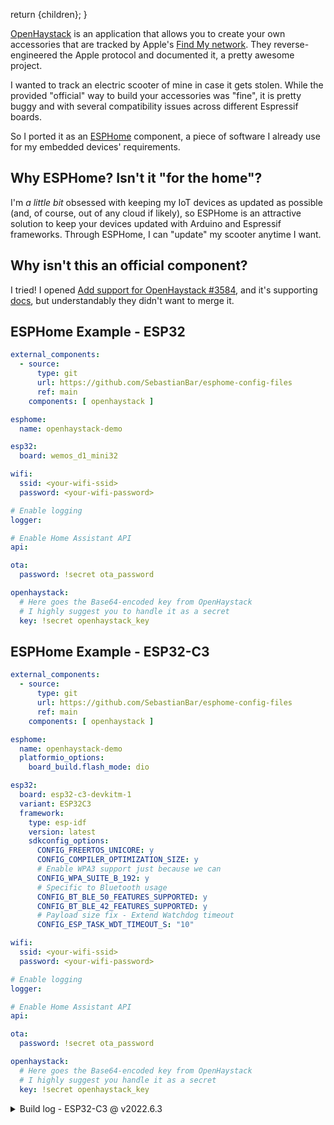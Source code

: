 

  return <BaseProject title={title} description={description} imgSrc={imgSrc} imgAlt={imgAlt} pubDate={pubDate} link={link}>{children}</BaseProject>;
}

[OpenHaystack](https://github.com/seemoo-lab/openhaystack) is an application that allows you to create your own accessories that are tracked by Apple's [Find My network](https://developer.apple.com/find-my/). They reverse-engineered the Apple protocol and documented it, a pretty awesome project.

I wanted to track an electric scooter of mine in case it gets stolen. While the provided "official" way to build your accessories was "fine", it is pretty buggy and with several compatibility issues across different Espressif boards.

So I ported it as an [ESPHome](https://esphome.io/) component, a piece of software I already use for my embedded devices' requirements.


## Why ESPHome? Isn't it "for the home"?
I'm _a little bit_ obsessed with keeping my IoT devices as updated as possible (and, of course, out of any cloud if likely), so ESPHome is an attractive solution to keep
your devices updated with Arduino and Espressif frameworks. Through ESPHome, I can "update" my scooter anytime I want.

## Why isn't this an official component?

I tried! I opened [Add support for OpenHaystack #3584](https://github.com/esphome/esphome/pull/3584), and it's supporting [docs](https://deploy-preview-2146--esphome.netlify.app/components/openhaystack.html), but understandably they didn't want to merge it.

## ESPHome Example - ESP32
```yaml
external_components:
  - source:
      type: git
      url: https://github.com/SebastianBar/esphome-config-files
      ref: main
    components: [ openhaystack ]

esphome:
  name: openhaystack-demo

esp32:
  board: wemos_d1_mini32

wifi:
  ssid: <your-wifi-ssid>
  password: <your-wifi-password>

# Enable logging
logger:

# Enable Home Assistant API
api:

ota:
  password: !secret ota_password

openhaystack:
  # Here goes the Base64-encoded key from OpenHaystack
  # I highly suggest you to handle it as a secret
  key: !secret openhaystack_key
```


## ESPHome Example - ESP32-C3
```yaml
external_components:
  - source:
      type: git
      url: https://github.com/SebastianBar/esphome-config-files
      ref: main
    components: [ openhaystack ]

esphome:
  name: openhaystack-demo
  platformio_options:
    board_build.flash_mode: dio

esp32:
  board: esp32-c3-devkitm-1
  variant: ESP32C3
  framework:
    type: esp-idf
    version: latest
    sdkconfig_options:
      CONFIG_FREERTOS_UNICORE: y
      CONFIG_COMPILER_OPTIMIZATION_SIZE: y
      # Enable WPA3 support just because we can
      CONFIG_WPA_SUITE_B_192: y
      # Specific to Bluetooth usage
      CONFIG_BT_BLE_50_FEATURES_SUPPORTED: y
      CONFIG_BT_BLE_42_FEATURES_SUPPORTED: y
      # Payload size fix - Extend Watchdog timeout
      CONFIG_ESP_TASK_WDT_TIMEOUT_S: "10"

wifi:
  ssid: <your-wifi-ssid>
  password: <your-wifi-password>

# Enable logging
logger:

# Enable Home Assistant API
api:

ota:
  password: !secret ota_password

openhaystack:
  # Here goes the Base64-encoded key from OpenHaystack
  # I highly suggest you handle it as a secret
  key: !secret openhaystack_key
```

<details>
  <summary>Build log - ESP32-C3 @ v2022.6.3</summary>
  ```bash
  INFO Reading configuration /config/esp32-c3-12f.yaml...
  INFO Generating C++ source...
  INFO Compiling app...
  Processing esp32-c3-12f (board: esp32-c3-devkitm-1; framework: espidf; platform: platformio/espressif32 @ 3.5.0)
  --------------------------------------------------------------------------------
  HARDWARE: ESP32C3 160MHz, 320KB RAM, 4MB Flash
  - framework-espidf 3.40302.0 (4.3.2) 
  - tool-cmake 3.16.4 
  - tool-ninja 1.7.1 
  - toolchain-riscv32-esp 8.4.0+2021r2-patch2 
  - toolchain-xtensa-esp32s2 8.4.0+2021r2-patch2
  Reading CMake configuration...
  Generating assembly for certificate bundle...
  LDF: Library Dependency Finder -> https://bit.ly/configure-pio-ldf
  No dependencies
  Compiling .pioenvs/esp32-c3-12f/src/esphome/components/api/api_connection.o
  Compiling .pioenvs/esp32-c3-12f/src/esphome/components/api/api_frame_helper.o
  Compiling .pioenvs/esp32-c3-12f/src/esphome/components/api/api_pb2.o
  Compiling .pioenvs/esp32-c3-12f/src/esphome/components/api/api_pb2_service.o
  Compiling .pioenvs/esp32-c3-12f/src/esphome/components/api/api_server.o
  Compiling .pioenvs/esp32-c3-12f/src/esphome/components/api/list_entities.o
  Compiling .pioenvs/esp32-c3-12f/src/esphome/components/api/proto.o
  Compiling .pioenvs/esp32-c3-12f/src/esphome/components/api/subscribe_state.o
  Compiling .pioenvs/esp32-c3-12f/src/esphome/components/api/user_services.o
  Compiling .pioenvs/esp32-c3-12f/src/esphome/components/esp32/core.o
  Compiling .pioenvs/esp32-c3-12f/src/esphome/components/esp32/gpio_arduino.o
  Compiling .pioenvs/esp32-c3-12f/src/esphome/components/esp32/gpio_idf.o
  Compiling .pioenvs/esp32-c3-12f/src/esphome/components/esp32/preferences.o
  Compiling .pioenvs/esp32-c3-12f/src/esphome/components/logger/logger.o
  Compiling .pioenvs/esp32-c3-12f/src/esphome/components/md5/md5.o
  Compiling .pioenvs/esp32-c3-12f/src/esphome/components/mdns/mdns_component.o
  Compiling .pioenvs/esp32-c3-12f/src/esphome/components/mdns/mdns_esp32_arduino.o
  Compiling .pioenvs/esp32-c3-12f/src/esphome/components/mdns/mdns_esp8266.o
  Compiling .pioenvs/esp32-c3-12f/src/esphome/components/mdns/mdns_esp_idf.o
  Compiling .pioenvs/esp32-c3-12f/src/esphome/components/network/util.o
  Compiling .pioenvs/esp32-c3-12f/src/esphome/components/openhaystack/openhaystack.o
  Compiling .pioenvs/esp32-c3-12f/src/esphome/components/ota/ota_backend_arduino_esp32.o
  Compiling .pioenvs/esp32-c3-12f/src/esphome/components/ota/ota_backend_arduino_esp8266.o
  Compiling .pioenvs/esp32-c3-12f/src/esphome/components/ota/ota_backend_esp_idf.o
  Compiling .pioenvs/esp32-c3-12f/src/esphome/components/ota/ota_component.o
  In file included from src/esphome/components/openhaystack/openhaystack.cpp:9:
  src/esphome/components/openhaystack/openhaystack.cpp: In static member function 'static void esphome::openhaystack::OpenHaystack::ble_setup()':
  /config/.esphome/platformio/packages/framework-espidf/components/bt/include/esp32c3/include/esp_bt.h:182:1: warning: missing initializer for member 'esp_bt_controller_config_t::coex_param_en' [-Wmissing-field-initializers]
  };
  ^
  src/esphome/components/openhaystack/openhaystack.cpp:114:40: note: in expansion of macro 'BT_CONTROLLER_INIT_CONFIG_DEFAULT'
        esp_bt_controller_config_t cfg = BT_CONTROLLER_INIT_CONFIG_DEFAULT();
                                          ^~~~~~~~~~~~~~~~~~~~~~~~~~~~~~~~~
  /config/.esphome/platformio/packages/framework-espidf/components/bt/include/esp32c3/include/esp_bt.h:182:1: warning: missing initializer for member 'esp_bt_controller_config_t::coex_use_hooks' [-Wmissing-field-initializers]
  };
  ^
  src/esphome/components/openhaystack/openhaystack.cpp:114:40: note: in expansion of macro 'BT_CONTROLLER_INIT_CONFIG_DEFAULT'
        esp_bt_controller_config_t cfg = BT_CONTROLLER_INIT_CONFIG_DEFAULT();
                                          ^~~~~~~~~~~~~~~~~~~~~~~~~~~~~~~~~
  Compiling .pioenvs/esp32-c3-12f/src/esphome/components/socket/bsd_sockets_impl.o
  Compiling .pioenvs/esp32-c3-12f/src/esphome/components/socket/lwip_raw_tcp_impl.o
  Compiling .pioenvs/esp32-c3-12f/src/esphome/components/socket/socket.o
  Compiling .pioenvs/esp32-c3-12f/src/esphome/components/wifi/wifi_component.o
  Compiling .pioenvs/esp32-c3-12f/src/esphome/components/wifi/wifi_component_esp32_arduino.o
  Compiling .pioenvs/esp32-c3-12f/src/esphome/components/wifi/wifi_component_esp8266.o
  Compiling .pioenvs/esp32-c3-12f/src/esphome/components/wifi/wifi_component_esp_idf.o
  Compiling .pioenvs/esp32-c3-12f/src/esphome/core/application.o
  Compiling .pioenvs/esp32-c3-12f/src/esphome/core/color.o
  Compiling .pioenvs/esp32-c3-12f/src/esphome/core/component.o
  Compiling .pioenvs/esp32-c3-12f/src/esphome/core/component_iterator.o
  Compiling .pioenvs/esp32-c3-12f/src/esphome/core/controller.o
  Compiling .pioenvs/esp32-c3-12f/src/esphome/core/entity_base.o
  Compiling .pioenvs/esp32-c3-12f/src/esphome/core/helpers.o
  Compiling .pioenvs/esp32-c3-12f/src/esphome/core/log.o
  Compiling .pioenvs/esp32-c3-12f/src/esphome/core/scheduler.o
  Compiling .pioenvs/esp32-c3-12f/src/esphome/core/util.o
  Compiling .pioenvs/esp32-c3-12f/src/main.o
  Generating LD script .pioenvs/esp32-c3-12f/esp32c3_out.ld
  Generating partitions .pioenvs/esp32-c3-12f/partitions.bin
  Compiling .pioenvs/esp32-c3-12f/app_trace/app_trace.o
  Compiling .pioenvs/esp32-c3-12f/app_trace/app_trace_util.o
  Compiling .pioenvs/esp32-c3-12f/app_trace/host_file_io.o
  Compiling .pioenvs/esp32-c3-12f/app_trace/gcov/gcov_rtio.o
  Compiling .pioenvs/esp32-c3-12f/app_update/esp_ota_ops.o
  Compiling .pioenvs/esp32-c3-12f/app_update/esp_app_desc.o
  Archiving .pioenvs/esp32-c3-12f/esp-idf/app_trace/libapp_trace.a
  Compiling .pioenvs/esp32-c3-12f/asio/asio/asio/src/asio.o
  Archiving .pioenvs/esp32-c3-12f/esp-idf/app_update/libapp_update.a
  Compiling .pioenvs/esp32-c3-12f/bootloader_support/src/bootloader_common.o
  Compiling .pioenvs/esp32-c3-12f/bootloader_support/src/bootloader_common_loader.o
  Compiling .pioenvs/esp32-c3-12f/bootloader_support/src/bootloader_clock_init.o
  Compiling .pioenvs/esp32-c3-12f/bootloader_support/src/bootloader_flash.o
  Compiling .pioenvs/esp32-c3-12f/bootloader_support/src/bootloader_mem.o
  Compiling .pioenvs/esp32-c3-12f/bootloader_support/src/bootloader_random.o
  Compiling .pioenvs/esp32-c3-12f/bootloader_support/src/bootloader_random_esp32c3.o
  Compiling .pioenvs/esp32-c3-12f/bootloader_support/src/bootloader_utility.o
  Compiling .pioenvs/esp32-c3-12f/bootloader_support/src/esp_image_format.o
  Compiling .pioenvs/esp32-c3-12f/bootloader_support/src/flash_encrypt.o
  Compiling .pioenvs/esp32-c3-12f/bootloader_support/src/secure_boot.o
  Compiling .pioenvs/esp32-c3-12f/bootloader_support/src/flash_partitions.o
  Compiling .pioenvs/esp32-c3-12f/bootloader_support/src/flash_qio_mode.o
  Compiling .pioenvs/esp32-c3-12f/bootloader_support/src/bootloader_flash_config_esp32c3.o
  Compiling .pioenvs/esp32-c3-12f/bootloader_support/src/bootloader_efuse_esp32c3.o
  Compiling .pioenvs/esp32-c3-12f/bootloader_support/src/idf/bootloader_sha.o
  Compiling .pioenvs/esp32-c3-12f/bt/controller/esp32c3/bt.o
  Compiling .pioenvs/esp32-c3-12f/bt/common/btc/core/btc_alarm.o
  Archiving .pioenvs/esp32-c3-12f/esp-idf/bootloader_support/libbootloader_support.a
  Compiling .pioenvs/esp32-c3-12f/bt/common/api/esp_blufi_api.o
  Archiving .pioenvs/esp32-c3-12f/esp-idf/asio/libasio.a
  Compiling .pioenvs/esp32-c3-12f/bt/common/btc/core/btc_manage.o
  Compiling .pioenvs/esp32-c3-12f/bt/common/btc/core/btc_task.o
  Compiling .pioenvs/esp32-c3-12f/bt/common/btc/profile/esp/blufi/blufi_prf.o
  Compiling .pioenvs/esp32-c3-12f/bt/common/btc/profile/esp/blufi/blufi_protocol.o
  Compiling .pioenvs/esp32-c3-12f/bt/common/osi/alarm.o
  Compiling .pioenvs/esp32-c3-12f/bt/common/osi/allocator.o
  Compiling .pioenvs/esp32-c3-12f/bt/common/osi/buffer.o
  Compiling .pioenvs/esp32-c3-12f/bt/common/osi/config.o
  Compiling .pioenvs/esp32-c3-12f/bt/common/osi/fixed_queue.o
  Compiling .pioenvs/esp32-c3-12f/bt/common/osi/future.o
  Compiling .pioenvs/esp32-c3-12f/bt/common/osi/hash_functions.o
  Compiling .pioenvs/esp32-c3-12f/bt/common/osi/hash_map.o
  Compiling .pioenvs/esp32-c3-12f/bt/common/osi/list.o
  Compiling .pioenvs/esp32-c3-12f/bt/common/osi/mutex.o
  Compiling .pioenvs/esp32-c3-12f/bt/common/osi/thread.o
  Compiling .pioenvs/esp32-c3-12f/bt/common/osi/osi.o
  Compiling .pioenvs/esp32-c3-12f/bt/common/osi/semaphore.o
  Compiling .pioenvs/esp32-c3-12f/bt/host/bluedroid/api/esp_a2dp_api.o
  Compiling .pioenvs/esp32-c3-12f/bt/host/bluedroid/api/esp_avrc_api.o
  Compiling .pioenvs/esp32-c3-12f/bt/host/bluedroid/api/esp_bt_device.o
  Compiling .pioenvs/esp32-c3-12f/bt/host/bluedroid/api/esp_bt_main.o
  Compiling .pioenvs/esp32-c3-12f/bt/host/bluedroid/api/esp_gap_ble_api.o
  Compiling .pioenvs/esp32-c3-12f/bt/host/bluedroid/api/esp_gap_bt_api.o
  Compiling .pioenvs/esp32-c3-12f/bt/host/bluedroid/api/esp_gatt_common_api.o
  Compiling .pioenvs/esp32-c3-12f/bt/host/bluedroid/api/esp_gattc_api.o
  Compiling .pioenvs/esp32-c3-12f/bt/host/bluedroid/api/esp_gatts_api.o
  Compiling .pioenvs/esp32-c3-12f/bt/host/bluedroid/api/esp_hf_ag_api.o
  Compiling .pioenvs/esp32-c3-12f/bt/host/bluedroid/api/esp_hf_client_api.o
  Compiling .pioenvs/esp32-c3-12f/bt/host/bluedroid/api/esp_spp_api.o
  Compiling .pioenvs/esp32-c3-12f/bt/host/bluedroid/bta/ar/bta_ar.o
  Compiling .pioenvs/esp32-c3-12f/bt/host/bluedroid/bta/av/bta_av_aact.o
  Compiling .pioenvs/esp32-c3-12f/bt/host/bluedroid/bta/av/bta_av_act.o
  Compiling .pioenvs/esp32-c3-12f/bt/host/bluedroid/bta/av/bta_av_api.o
  Compiling .pioenvs/esp32-c3-12f/bt/host/bluedroid/bta/av/bta_av_cfg.o
  Compiling .pioenvs/esp32-c3-12f/bt/host/bluedroid/bta/av/bta_av_ci.o
  Compiling .pioenvs/esp32-c3-12f/bt/host/bluedroid/bta/av/bta_av_main.o
  Compiling .pioenvs/esp32-c3-12f/bt/host/bluedroid/bta/av/bta_av_sbc.o
  Compiling .pioenvs/esp32-c3-12f/bt/host/bluedroid/bta/av/bta_av_ssm.o
  Compiling .pioenvs/esp32-c3-12f/bt/host/bluedroid/bta/dm/bta_dm_act.o
  Compiling .pioenvs/esp32-c3-12f/bt/host/bluedroid/bta/dm/bta_dm_api.o
  Compiling .pioenvs/esp32-c3-12f/bt/host/bluedroid/bta/dm/bta_dm_cfg.o
  Compiling .pioenvs/esp32-c3-12f/bt/host/bluedroid/bta/dm/bta_dm_ci.o
  Compiling .pioenvs/esp32-c3-12f/bt/host/bluedroid/bta/dm/bta_dm_co.o
  Compiling .pioenvs/esp32-c3-12f/bt/host/bluedroid/bta/dm/bta_dm_main.o
  Compiling .pioenvs/esp32-c3-12f/bt/host/bluedroid/bta/dm/bta_dm_pm.o
  Compiling .pioenvs/esp32-c3-12f/bt/host/bluedroid/bta/dm/bta_dm_sco.o
  Compiling .pioenvs/esp32-c3-12f/bt/host/bluedroid/bta/dm/bta_dm_qos.o
  Compiling .pioenvs/esp32-c3-12f/bt/host/bluedroid/bta/gatt/bta_gatt_common.o
  Compiling .pioenvs/esp32-c3-12f/bt/host/bluedroid/bta/gatt/bta_gattc_act.o
  Compiling .pioenvs/esp32-c3-12f/bt/host/bluedroid/bta/gatt/bta_gattc_api.o
  Compiling .pioenvs/esp32-c3-12f/bt/host/bluedroid/bta/gatt/bta_gattc_cache.o
  Compiling .pioenvs/esp32-c3-12f/bt/host/bluedroid/bta/gatt/bta_gattc_ci.o
  Compiling .pioenvs/esp32-c3-12f/bt/host/bluedroid/bta/gatt/bta_gattc_co.o
  Compiling .pioenvs/esp32-c3-12f/bt/host/bluedroid/bta/gatt/bta_gattc_main.o
  Compiling .pioenvs/esp32-c3-12f/bt/host/bluedroid/bta/gatt/bta_gattc_utils.o
  Compiling .pioenvs/esp32-c3-12f/bt/host/bluedroid/bta/gatt/bta_gatts_act.o
  Compiling .pioenvs/esp32-c3-12f/bt/host/bluedroid/bta/gatt/bta_gatts_api.o
  Compiling .pioenvs/esp32-c3-12f/bt/host/bluedroid/bta/gatt/bta_gatts_co.o
  Compiling .pioenvs/esp32-c3-12f/bt/host/bluedroid/bta/gatt/bta_gatts_main.o
  Compiling .pioenvs/esp32-c3-12f/bt/host/bluedroid/bta/gatt/bta_gatts_utils.o
  Compiling .pioenvs/esp32-c3-12f/bt/host/bluedroid/bta/hh/bta_hh_act.o
  Compiling .pioenvs/esp32-c3-12f/bt/host/bluedroid/bta/hh/bta_hh_api.o
  Compiling .pioenvs/esp32-c3-12f/bt/host/bluedroid/bta/hh/bta_hh_cfg.o
  Compiling .pioenvs/esp32-c3-12f/bt/host/bluedroid/bta/hh/bta_hh_le.o
  Compiling .pioenvs/esp32-c3-12f/bt/host/bluedroid/bta/hh/bta_hh_main.o
  Compiling .pioenvs/esp32-c3-12f/bt/host/bluedroid/bta/hh/bta_hh_utils.o
  Compiling .pioenvs/esp32-c3-12f/bt/host/bluedroid/bta/jv/bta_jv_act.o
  Compiling .pioenvs/esp32-c3-12f/bt/host/bluedroid/bta/jv/bta_jv_api.o
  Compiling .pioenvs/esp32-c3-12f/bt/host/bluedroid/bta/jv/bta_jv_cfg.o
  Compiling .pioenvs/esp32-c3-12f/bt/host/bluedroid/bta/jv/bta_jv_main.o
  Compiling .pioenvs/esp32-c3-12f/bt/host/bluedroid/bta/hf_ag/bta_ag_act.o
  Compiling .pioenvs/esp32-c3-12f/bt/host/bluedroid/bta/hf_ag/bta_ag_api.o
  Compiling .pioenvs/esp32-c3-12f/bt/host/bluedroid/bta/hf_ag/bta_ag_at.o
  Compiling .pioenvs/esp32-c3-12f/bt/host/bluedroid/bta/hf_ag/bta_ag_cfg.o
  Compiling .pioenvs/esp32-c3-12f/bt/host/bluedroid/bta/hf_ag/bta_ag_cmd.o
  Compiling .pioenvs/esp32-c3-12f/bt/host/bluedroid/bta/hf_ag/bta_ag_main.o
  Compiling .pioenvs/esp32-c3-12f/bt/host/bluedroid/bta/hf_ag/bta_ag_rfc.o
  Compiling .pioenvs/esp32-c3-12f/bt/host/bluedroid/bta/hf_ag/bta_ag_sco.o
  Compiling .pioenvs/esp32-c3-12f/bt/host/bluedroid/bta/hf_ag/bta_ag_sdp.o
  Compiling .pioenvs/esp32-c3-12f/bt/host/bluedroid/bta/hf_client/bta_hf_client_act.o
  Compiling .pioenvs/esp32-c3-12f/bt/host/bluedroid/bta/hf_client/bta_hf_client_api.o
  Compiling .pioenvs/esp32-c3-12f/bt/host/bluedroid/bta/hf_client/bta_hf_client_at.o
  Compiling .pioenvs/esp32-c3-12f/bt/host/bluedroid/bta/hf_client/bta_hf_client_cmd.o
  Compiling .pioenvs/esp32-c3-12f/bt/host/bluedroid/bta/hf_client/bta_hf_client_main.o
  Compiling .pioenvs/esp32-c3-12f/bt/host/bluedroid/bta/hf_client/bta_hf_client_rfc.o
  Compiling .pioenvs/esp32-c3-12f/bt/host/bluedroid/bta/hf_client/bta_hf_client_sco.o
  Compiling .pioenvs/esp32-c3-12f/bt/host/bluedroid/bta/hf_client/bta_hf_client_sdp.o
  Compiling .pioenvs/esp32-c3-12f/bt/host/bluedroid/bta/sdp/bta_sdp.o
  Compiling .pioenvs/esp32-c3-12f/bt/host/bluedroid/bta/sdp/bta_sdp_act.o
  Compiling .pioenvs/esp32-c3-12f/bt/host/bluedroid/bta/sdp/bta_sdp_api.o
  Compiling .pioenvs/esp32-c3-12f/bt/host/bluedroid/bta/sdp/bta_sdp_cfg.o
  Compiling .pioenvs/esp32-c3-12f/bt/host/bluedroid/bta/sys/bta_sys_conn.o
  Compiling .pioenvs/esp32-c3-12f/bt/host/bluedroid/bta/sys/bta_sys_main.o
  Compiling .pioenvs/esp32-c3-12f/bt/host/bluedroid/bta/sys/utl.o
  Compiling .pioenvs/esp32-c3-12f/bt/host/bluedroid/btc/core/btc_ble_storage.o
  Compiling .pioenvs/esp32-c3-12f/bt/host/bluedroid/btc/core/btc_config.o
  Compiling .pioenvs/esp32-c3-12f/bt/host/bluedroid/btc/core/btc_dev.o
  Compiling .pioenvs/esp32-c3-12f/bt/host/bluedroid/btc/core/btc_dm.o
  Compiling .pioenvs/esp32-c3-12f/bt/host/bluedroid/btc/core/btc_main.o
  Compiling .pioenvs/esp32-c3-12f/bt/host/bluedroid/btc/core/btc_profile_queue.o
  Compiling .pioenvs/esp32-c3-12f/bt/host/bluedroid/btc/core/btc_sec.o
  Compiling .pioenvs/esp32-c3-12f/bt/host/bluedroid/btc/core/btc_sm.o
  Compiling .pioenvs/esp32-c3-12f/bt/host/bluedroid/btc/core/btc_storage.o
  Compiling .pioenvs/esp32-c3-12f/bt/host/bluedroid/btc/core/btc_util.o
  Compiling .pioenvs/esp32-c3-12f/bt/host/bluedroid/btc/profile/std/a2dp/bta_av_co.o
  Compiling .pioenvs/esp32-c3-12f/bt/host/bluedroid/btc/profile/std/a2dp/btc_a2dp.o
  Compiling .pioenvs/esp32-c3-12f/bt/host/bluedroid/btc/profile/std/a2dp/btc_a2dp_control.o
  Compiling .pioenvs/esp32-c3-12f/bt/host/bluedroid/btc/profile/std/a2dp/btc_a2dp_sink.o
  Compiling .pioenvs/esp32-c3-12f/bt/host/bluedroid/btc/profile/std/a2dp/btc_a2dp_source.o
  Compiling .pioenvs/esp32-c3-12f/bt/host/bluedroid/btc/profile/std/a2dp/btc_av.o
  Compiling .pioenvs/esp32-c3-12f/bt/host/bluedroid/btc/profile/std/avrc/btc_avrc.o
  Compiling .pioenvs/esp32-c3-12f/bt/host/bluedroid/btc/profile/std/avrc/bta_avrc_co.o
  Compiling .pioenvs/esp32-c3-12f/bt/host/bluedroid/btc/profile/std/hf_ag/bta_ag_co.o
  Compiling .pioenvs/esp32-c3-12f/bt/host/bluedroid/btc/profile/std/hf_ag/btc_hf_ag.o
  Compiling .pioenvs/esp32-c3-12f/bt/host/bluedroid/btc/profile/std/hf_client/btc_hf_client.o
  Compiling .pioenvs/esp32-c3-12f/bt/host/bluedroid/btc/profile/std/hf_client/bta_hf_client_co.o
  Compiling .pioenvs/esp32-c3-12f/bt/host/bluedroid/btc/profile/std/hid/hidh_api.o
  Compiling .pioenvs/esp32-c3-12f/bt/host/bluedroid/btc/profile/std/hid/hidh_conn.o
  Compiling .pioenvs/esp32-c3-12f/bt/host/bluedroid/btc/profile/std/gap/btc_gap_ble.o
  Compiling .pioenvs/esp32-c3-12f/bt/host/bluedroid/btc/profile/std/gap/btc_gap_bt.o
  Compiling .pioenvs/esp32-c3-12f/bt/host/bluedroid/btc/profile/std/gap/bta_gap_bt_co.o
  Compiling .pioenvs/esp32-c3-12f/bt/host/bluedroid/btc/profile/std/gatt/btc_gatt_common.o
  Compiling .pioenvs/esp32-c3-12f/bt/host/bluedroid/btc/profile/std/gatt/btc_gatt_util.o
  Compiling .pioenvs/esp32-c3-12f/bt/host/bluedroid/btc/profile/std/gatt/btc_gattc.o
  Compiling .pioenvs/esp32-c3-12f/bt/host/bluedroid/btc/profile/std/gatt/btc_gatts.o
  Compiling .pioenvs/esp32-c3-12f/bt/host/bluedroid/btc/profile/std/spp/btc_spp.o
  Compiling .pioenvs/esp32-c3-12f/bt/host/bluedroid/device/bdaddr.o
  Compiling .pioenvs/esp32-c3-12f/bt/host/bluedroid/device/controller.o
  Compiling .pioenvs/esp32-c3-12f/bt/host/bluedroid/device/interop.o
  Compiling .pioenvs/esp32-c3-12f/bt/host/bluedroid/external/sbc/decoder/srce/alloc.o
  Compiling .pioenvs/esp32-c3-12f/bt/host/bluedroid/external/sbc/decoder/srce/bitalloc-sbc.o
  Compiling .pioenvs/esp32-c3-12f/bt/host/bluedroid/external/sbc/decoder/srce/bitalloc.o
  Compiling .pioenvs/esp32-c3-12f/bt/host/bluedroid/external/sbc/decoder/srce/bitstream-decode.o
  Compiling .pioenvs/esp32-c3-12f/bt/host/bluedroid/external/sbc/decoder/srce/decoder-oina.o
  Compiling .pioenvs/esp32-c3-12f/bt/host/bluedroid/external/sbc/decoder/srce/decoder-private.o
  Compiling .pioenvs/esp32-c3-12f/bt/host/bluedroid/external/sbc/decoder/srce/decoder-sbc.o
  Compiling .pioenvs/esp32-c3-12f/bt/host/bluedroid/external/sbc/decoder/srce/dequant.o
  Compiling .pioenvs/esp32-c3-12f/bt/host/bluedroid/external/sbc/decoder/srce/framing-sbc.o
  Compiling .pioenvs/esp32-c3-12f/bt/host/bluedroid/external/sbc/decoder/srce/framing.o
  Compiling .pioenvs/esp32-c3-12f/bt/host/bluedroid/external/sbc/decoder/srce/oi_codec_version.o
  Compiling .pioenvs/esp32-c3-12f/bt/host/bluedroid/external/sbc/decoder/srce/synthesis-8-generated.o
  Compiling .pioenvs/esp32-c3-12f/bt/host/bluedroid/external/sbc/decoder/srce/synthesis-dct8.o
  Compiling .pioenvs/esp32-c3-12f/bt/host/bluedroid/external/sbc/decoder/srce/synthesis-sbc.o
  Compiling .pioenvs/esp32-c3-12f/bt/host/bluedroid/external/sbc/encoder/srce/sbc_analysis.o
  Compiling .pioenvs/esp32-c3-12f/bt/host/bluedroid/external/sbc/encoder/srce/sbc_dct.o
  Compiling .pioenvs/esp32-c3-12f/bt/host/bluedroid/external/sbc/encoder/srce/sbc_dct_coeffs.o
  Compiling .pioenvs/esp32-c3-12f/bt/host/bluedroid/external/sbc/encoder/srce/sbc_enc_bit_alloc_mono.o
  Compiling .pioenvs/esp32-c3-12f/bt/host/bluedroid/external/sbc/encoder/srce/sbc_enc_bit_alloc_ste.o
  Compiling .pioenvs/esp32-c3-12f/bt/host/bluedroid/external/sbc/encoder/srce/sbc_enc_coeffs.o
  Compiling .pioenvs/esp32-c3-12f/bt/host/bluedroid/external/sbc/encoder/srce/sbc_encoder.o
  Compiling .pioenvs/esp32-c3-12f/bt/host/bluedroid/external/sbc/encoder/srce/sbc_packing.o
  Compiling .pioenvs/esp32-c3-12f/bt/host/bluedroid/external/sbc/plc/sbc_plc.o
  Compiling .pioenvs/esp32-c3-12f/bt/host/bluedroid/hci/hci_audio.o
  Compiling .pioenvs/esp32-c3-12f/bt/host/bluedroid/hci/hci_hal_h4.o
  Compiling .pioenvs/esp32-c3-12f/bt/host/bluedroid/hci/hci_layer.o
  Compiling .pioenvs/esp32-c3-12f/bt/host/bluedroid/hci/hci_packet_factory.o
  Compiling .pioenvs/esp32-c3-12f/bt/host/bluedroid/hci/hci_packet_parser.o
  Compiling .pioenvs/esp32-c3-12f/bt/host/bluedroid/hci/packet_fragmenter.o
  Compiling .pioenvs/esp32-c3-12f/bt/host/bluedroid/main/bte_init.o
  Compiling .pioenvs/esp32-c3-12f/bt/host/bluedroid/main/bte_main.o
  Compiling .pioenvs/esp32-c3-12f/bt/host/bluedroid/stack/a2dp/a2d_api.o
  Compiling .pioenvs/esp32-c3-12f/bt/host/bluedroid/stack/a2dp/a2d_sbc.o
  Compiling .pioenvs/esp32-c3-12f/bt/host/bluedroid/stack/avct/avct_api.o
  Compiling .pioenvs/esp32-c3-12f/bt/host/bluedroid/stack/avct/avct_ccb.o
  Compiling .pioenvs/esp32-c3-12f/bt/host/bluedroid/stack/avct/avct_l2c.o
  Compiling .pioenvs/esp32-c3-12f/bt/host/bluedroid/stack/avct/avct_lcb.o
  Compiling .pioenvs/esp32-c3-12f/bt/host/bluedroid/stack/avct/avct_lcb_act.o
  Compiling .pioenvs/esp32-c3-12f/bt/host/bluedroid/stack/avdt/avdt_ad.o
  Compiling .pioenvs/esp32-c3-12f/bt/host/bluedroid/stack/avdt/avdt_api.o
  Compiling .pioenvs/esp32-c3-12f/bt/host/bluedroid/stack/avdt/avdt_ccb.o
  Compiling .pioenvs/esp32-c3-12f/bt/host/bluedroid/stack/avdt/avdt_ccb_act.o
  Compiling .pioenvs/esp32-c3-12f/bt/host/bluedroid/stack/avdt/avdt_l2c.o
  Compiling .pioenvs/esp32-c3-12f/bt/host/bluedroid/stack/avdt/avdt_msg.o
  Compiling .pioenvs/esp32-c3-12f/bt/host/bluedroid/stack/avdt/avdt_scb.o
  Compiling .pioenvs/esp32-c3-12f/bt/host/bluedroid/stack/avdt/avdt_scb_act.o
  Compiling .pioenvs/esp32-c3-12f/bt/host/bluedroid/stack/avrc/avrc_api.o
  Compiling .pioenvs/esp32-c3-12f/bt/host/bluedroid/stack/avrc/avrc_bld_ct.o
  Compiling .pioenvs/esp32-c3-12f/bt/host/bluedroid/stack/avrc/avrc_bld_tg.o
  Compiling .pioenvs/esp32-c3-12f/bt/host/bluedroid/stack/avrc/avrc_opt.o
  Compiling .pioenvs/esp32-c3-12f/bt/host/bluedroid/stack/avrc/avrc_pars_ct.o
  Compiling .pioenvs/esp32-c3-12f/bt/host/bluedroid/stack/avrc/avrc_pars_tg.o
  Compiling .pioenvs/esp32-c3-12f/bt/host/bluedroid/stack/avrc/avrc_sdp.o
  Compiling .pioenvs/esp32-c3-12f/bt/host/bluedroid/stack/avrc/avrc_utils.o
  Compiling .pioenvs/esp32-c3-12f/bt/host/bluedroid/stack/btm/btm_acl.o
  Compiling .pioenvs/esp32-c3-12f/bt/host/bluedroid/stack/btm/btm_ble.o
  Compiling .pioenvs/esp32-c3-12f/bt/host/bluedroid/stack/btm/btm_ble_addr.o
  Compiling .pioenvs/esp32-c3-12f/bt/host/bluedroid/stack/btm/btm_ble_adv_filter.o
  Compiling .pioenvs/esp32-c3-12f/bt/host/bluedroid/stack/btm/btm_ble_batchscan.o
  Compiling .pioenvs/esp32-c3-12f/bt/host/bluedroid/stack/btm/btm_ble_bgconn.o
  Compiling .pioenvs/esp32-c3-12f/bt/host/bluedroid/stack/btm/btm_ble_cont_energy.o
  Compiling .pioenvs/esp32-c3-12f/bt/host/bluedroid/stack/btm/btm_ble_gap.o
  Compiling .pioenvs/esp32-c3-12f/bt/host/bluedroid/stack/btm/btm_ble_5_gap.o
  Compiling .pioenvs/esp32-c3-12f/bt/host/bluedroid/stack/btm/btm_ble_multi_adv.o
  Compiling .pioenvs/esp32-c3-12f/bt/host/bluedroid/stack/btm/btm_ble_privacy.o
  Compiling .pioenvs/esp32-c3-12f/bt/host/bluedroid/stack/btm/btm_dev.o
  Compiling .pioenvs/esp32-c3-12f/bt/host/bluedroid/stack/btm/btm_devctl.o
  Compiling .pioenvs/esp32-c3-12f/bt/host/bluedroid/stack/btm/btm_inq.o
  Compiling .pioenvs/esp32-c3-12f/bt/host/bluedroid/stack/btm/btm_main.o
  Compiling .pioenvs/esp32-c3-12f/bt/host/bluedroid/stack/btm/btm_pm.o
  Compiling .pioenvs/esp32-c3-12f/bt/host/bluedroid/stack/btm/btm_sco.o
  Compiling .pioenvs/esp32-c3-12f/bt/host/bluedroid/stack/btm/btm_sec.o
  Compiling .pioenvs/esp32-c3-12f/bt/host/bluedroid/stack/btu/btu_hcif.o
  Compiling .pioenvs/esp32-c3-12f/bt/host/bluedroid/stack/btu/btu_init.o
  Compiling .pioenvs/esp32-c3-12f/bt/host/bluedroid/stack/btu/btu_task.o
  Compiling .pioenvs/esp32-c3-12f/bt/host/bluedroid/stack/gap/gap_api.o
  Compiling .pioenvs/esp32-c3-12f/bt/host/bluedroid/stack/gap/gap_ble.o
  Compiling .pioenvs/esp32-c3-12f/bt/host/bluedroid/stack/gap/gap_conn.o
  Compiling .pioenvs/esp32-c3-12f/bt/host/bluedroid/stack/gap/gap_utils.o
  Compiling .pioenvs/esp32-c3-12f/bt/host/bluedroid/stack/gatt/att_protocol.o
  Compiling .pioenvs/esp32-c3-12f/bt/host/bluedroid/stack/gatt/gatt_api.o
  Compiling .pioenvs/esp32-c3-12f/bt/host/bluedroid/stack/gatt/gatt_attr.o
  Compiling .pioenvs/esp32-c3-12f/bt/host/bluedroid/stack/gatt/gatt_auth.o
  Compiling .pioenvs/esp32-c3-12f/bt/host/bluedroid/stack/gatt/gatt_cl.o
  Compiling .pioenvs/esp32-c3-12f/bt/host/bluedroid/stack/gatt/gatt_db.o
  Compiling .pioenvs/esp32-c3-12f/bt/host/bluedroid/stack/gatt/gatt_main.o
  Compiling .pioenvs/esp32-c3-12f/bt/host/bluedroid/stack/gatt/gatt_sr.o
  Compiling .pioenvs/esp32-c3-12f/bt/host/bluedroid/stack/gatt/gatt_utils.o
  Compiling .pioenvs/esp32-c3-12f/bt/host/bluedroid/stack/hcic/hciblecmds.o
  Compiling .pioenvs/esp32-c3-12f/bt/host/bluedroid/stack/hcic/hcicmds.o
  Compiling .pioenvs/esp32-c3-12f/bt/host/bluedroid/stack/l2cap/l2c_api.o
  Compiling .pioenvs/esp32-c3-12f/bt/host/bluedroid/stack/l2cap/l2c_ble.o
  Compiling .pioenvs/esp32-c3-12f/bt/host/bluedroid/stack/l2cap/l2c_csm.o
  Compiling .pioenvs/esp32-c3-12f/bt/host/bluedroid/stack/l2cap/l2c_fcr.o
  Compiling .pioenvs/esp32-c3-12f/bt/host/bluedroid/stack/l2cap/l2c_link.o
  Compiling .pioenvs/esp32-c3-12f/bt/host/bluedroid/stack/l2cap/l2c_main.o
  Compiling .pioenvs/esp32-c3-12f/bt/host/bluedroid/stack/l2cap/l2c_ucd.o
  Compiling .pioenvs/esp32-c3-12f/bt/host/bluedroid/stack/l2cap/l2c_utils.o
  Compiling .pioenvs/esp32-c3-12f/bt/host/bluedroid/stack/l2cap/l2cap_client.o
  Compiling .pioenvs/esp32-c3-12f/bt/host/bluedroid/stack/rfcomm/port_api.o
  Compiling .pioenvs/esp32-c3-12f/bt/host/bluedroid/stack/rfcomm/port_rfc.o
  Compiling .pioenvs/esp32-c3-12f/bt/host/bluedroid/stack/rfcomm/port_utils.o
  Compiling .pioenvs/esp32-c3-12f/bt/host/bluedroid/stack/rfcomm/rfc_l2cap_if.o
  Compiling .pioenvs/esp32-c3-12f/bt/host/bluedroid/stack/rfcomm/rfc_mx_fsm.o
  Compiling .pioenvs/esp32-c3-12f/bt/host/bluedroid/stack/rfcomm/rfc_port_fsm.o
  Compiling .pioenvs/esp32-c3-12f/bt/host/bluedroid/stack/rfcomm/rfc_port_if.o
  Compiling .pioenvs/esp32-c3-12f/bt/host/bluedroid/stack/rfcomm/rfc_ts_frames.o
  Compiling .pioenvs/esp32-c3-12f/bt/host/bluedroid/stack/rfcomm/rfc_utils.o
  Compiling .pioenvs/esp32-c3-12f/bt/host/bluedroid/stack/sdp/sdp_api.o
  Compiling .pioenvs/esp32-c3-12f/bt/host/bluedroid/stack/sdp/sdp_db.o
  Compiling .pioenvs/esp32-c3-12f/bt/host/bluedroid/stack/sdp/sdp_discovery.o
  Compiling .pioenvs/esp32-c3-12f/bt/host/bluedroid/stack/sdp/sdp_main.o
  Compiling .pioenvs/esp32-c3-12f/bt/host/bluedroid/stack/sdp/sdp_server.o
  Compiling .pioenvs/esp32-c3-12f/bt/host/bluedroid/stack/sdp/sdp_utils.o
  Compiling .pioenvs/esp32-c3-12f/bt/host/bluedroid/stack/smp/aes.o
  Compiling .pioenvs/esp32-c3-12f/bt/host/bluedroid/stack/smp/p_256_curvepara.o
  Compiling .pioenvs/esp32-c3-12f/bt/host/bluedroid/stack/smp/p_256_ecc_pp.o
  Compiling .pioenvs/esp32-c3-12f/bt/host/bluedroid/stack/smp/p_256_multprecision.o
  Compiling .pioenvs/esp32-c3-12f/bt/host/bluedroid/stack/smp/smp_act.o
  Compiling .pioenvs/esp32-c3-12f/bt/host/bluedroid/stack/smp/smp_api.o
  Compiling .pioenvs/esp32-c3-12f/bt/host/bluedroid/stack/smp/smp_br_main.o
  Compiling .pioenvs/esp32-c3-12f/bt/host/bluedroid/stack/smp/smp_cmac.o
  Compiling .pioenvs/esp32-c3-12f/bt/host/bluedroid/stack/smp/smp_keys.o
  Compiling .pioenvs/esp32-c3-12f/bt/host/bluedroid/stack/smp/smp_l2c.o
  Compiling .pioenvs/esp32-c3-12f/bt/host/bluedroid/stack/smp/smp_main.o
  Compiling .pioenvs/esp32-c3-12f/bt/host/bluedroid/stack/smp/smp_utils.o
  Compiling .pioenvs/esp32-c3-12f/bt/common/btc/profile/esp/blufi/bluedroid_host/esp_blufi.o
  Compiling .pioenvs/esp32-c3-12f/cbor/tinycbor/src/cborencoder_close_container_checked.o
  Compiling .pioenvs/esp32-c3-12f/cbor/tinycbor/src/cborencoder.o
  Compiling .pioenvs/esp32-c3-12f/cbor/tinycbor/src/cborerrorstrings.o
  Compiling .pioenvs/esp32-c3-12f/cbor/tinycbor/src/cborparser_dup_string.o
  Compiling .pioenvs/esp32-c3-12f/cbor/tinycbor/src/cborparser.o
  Compiling .pioenvs/esp32-c3-12f/cbor/tinycbor/src/cborpretty_stdio.o
  Compiling .pioenvs/esp32-c3-12f/cbor/tinycbor/src/cborpretty.o
  Compiling .pioenvs/esp32-c3-12f/cbor/tinycbor/src/cbortojson.o
  Compiling .pioenvs/esp32-c3-12f/cbor/tinycbor/src/cborvalidation.o
  Archiving .pioenvs/esp32-c3-12f/esp-idf/bt/libbt.a
  Compiling .pioenvs/esp32-c3-12f/cbor/tinycbor/src/open_memstream.o
  Compiling .pioenvs/esp32-c3-12f/cmock/CMock/src/cmock.o
  Compiling .pioenvs/esp32-c3-12f/coap/libcoap/src/address.o
  Compiling .pioenvs/esp32-c3-12f/coap/libcoap/src/async.o
  Archiving .pioenvs/esp32-c3-12f/esp-idf/cbor/libcbor.a
  Compiling .pioenvs/esp32-c3-12f/coap/libcoap/src/block.o
  Archiving .pioenvs/esp32-c3-12f/esp-idf/cmock/libcmock.a
  Compiling .pioenvs/esp32-c3-12f/coap/libcoap/src/coap_event.o
  Compiling .pioenvs/esp32-c3-12f/coap/libcoap/src/coap_hashkey.o
  Compiling .pioenvs/esp32-c3-12f/coap/libcoap/src/coap_session.o
  Compiling .pioenvs/esp32-c3-12f/coap/libcoap/src/coap_time.o
  Compiling .pioenvs/esp32-c3-12f/coap/port/coap_debug.o
  Compiling .pioenvs/esp32-c3-12f/coap/libcoap/src/encode.o
  Compiling .pioenvs/esp32-c3-12f/coap/libcoap/src/mem.o
  Compiling .pioenvs/esp32-c3-12f/coap/libcoap/src/net.o
  Compiling .pioenvs/esp32-c3-12f/coap/libcoap/src/option.o
  Compiling .pioenvs/esp32-c3-12f/coap/libcoap/src/pdu.o
  Compiling .pioenvs/esp32-c3-12f/coap/libcoap/src/resource.o
  Compiling .pioenvs/esp32-c3-12f/coap/libcoap/src/str.o
  Compiling .pioenvs/esp32-c3-12f/coap/libcoap/src/subscribe.o
  Compiling .pioenvs/esp32-c3-12f/coap/libcoap/src/uri.o
  Compiling .pioenvs/esp32-c3-12f/coap/libcoap/src/coap_io.o
  Compiling .pioenvs/esp32-c3-12f/coap/port/coap_notls.o
  Compiling .pioenvs/esp32-c3-12f/coap/port/coap_mbedtls.o
  Compiling .pioenvs/esp32-c3-12f/console/commands.o
  Compiling .pioenvs/esp32-c3-12f/console/esp_console_repl.o
  Compiling .pioenvs/esp32-c3-12f/console/split_argv.o
  Compiling .pioenvs/esp32-c3-12f/console/argtable3/argtable3.o
  Archiving .pioenvs/esp32-c3-12f/esp-idf/coap/libcoap.a
  Compiling .pioenvs/esp32-c3-12f/console/linenoise/linenoise.o
  Compiling .pioenvs/esp32-c3-12f/cxx/cxx_exception_stubs.o
  Compiling .pioenvs/esp32-c3-12f/cxx/cxx_guards.o
  Compiling .pioenvs/esp32-c3-12f/driver/gpio.o
  Archiving .pioenvs/esp32-c3-12f/esp-idf/console/libconsole.a
  Compiling .pioenvs/esp32-c3-12f/driver/i2c.o
  Compiling .pioenvs/esp32-c3-12f/driver/i2s.o
  Compiling .pioenvs/esp32-c3-12f/driver/ledc.o
  Compiling .pioenvs/esp32-c3-12f/driver/pcnt.o
  Archiving .pioenvs/esp32-c3-12f/esp-idf/cxx/libcxx.a
  Compiling .pioenvs/esp32-c3-12f/driver/periph_ctrl.o
  Compiling .pioenvs/esp32-c3-12f/driver/rmt.o
  Compiling .pioenvs/esp32-c3-12f/driver/rtc_io.o
  Compiling .pioenvs/esp32-c3-12f/driver/rtc_module.o
  Compiling .pioenvs/esp32-c3-12f/driver/sdspi_crc.o
  Compiling .pioenvs/esp32-c3-12f/driver/sdspi_host.o
  Compiling .pioenvs/esp32-c3-12f/driver/sdspi_transaction.o
  Compiling .pioenvs/esp32-c3-12f/driver/sigmadelta.o
  Compiling .pioenvs/esp32-c3-12f/driver/spi_common.o
  Compiling .pioenvs/esp32-c3-12f/driver/spi_master.o
  Compiling .pioenvs/esp32-c3-12f/driver/spi_slave.o
  Compiling .pioenvs/esp32-c3-12f/driver/spi_bus_lock.o
  Compiling .pioenvs/esp32-c3-12f/driver/timer.o
  Compiling .pioenvs/esp32-c3-12f/driver/twai.o
  Compiling .pioenvs/esp32-c3-12f/driver/uart.o
  Compiling .pioenvs/esp32-c3-12f/driver/gdma.o
  Compiling .pioenvs/esp32-c3-12f/driver/spi_slave_hd.o
  Compiling .pioenvs/esp32-c3-12f/driver/adc_common.o
  Compiling .pioenvs/esp32-c3-12f/driver/esp32c3/adc.o
  Compiling .pioenvs/esp32-c3-12f/driver/esp32c3/adc2_init_cal.o
  Compiling .pioenvs/esp32-c3-12f/driver/esp32c3/rtc_tempsensor.o
  Compiling .pioenvs/esp32-c3-12f/efuse/esp32c3/esp_efuse_table.o
  Compiling .pioenvs/esp32-c3-12f/efuse/src/esp32c3/esp_efuse_api.o
  Compiling .pioenvs/esp32-c3-12f/efuse/src/esp32c3/esp_efuse_fields.o
  Archiving .pioenvs/esp32-c3-12f/esp-idf/driver/libdriver.a
  Compiling .pioenvs/esp32-c3-12f/efuse/src/esp32c3/esp_efuse_utility.o
  Compiling .pioenvs/esp32-c3-12f/efuse/src/esp32c3/esp_efuse_rtc_calib.o
  Compiling .pioenvs/esp32-c3-12f/efuse/src/esp_efuse_api.o
  Compiling .pioenvs/esp32-c3-12f/efuse/src/esp_efuse_fields.o
  Compiling .pioenvs/esp32-c3-12f/efuse/src/esp_efuse_utility.o
  Compiling .pioenvs/esp32-c3-12f/esp-tls/esp_tls.o
  Compiling .pioenvs/esp32-c3-12f/esp-tls/esp-tls-crypto/esp_tls_crypto.o
  Compiling .pioenvs/esp32-c3-12f/esp-tls/esp_tls_error_capture.o
  Archiving .pioenvs/esp32-c3-12f/esp-idf/efuse/libefuse.a
  Compiling .pioenvs/esp32-c3-12f/esp-tls/esp_tls_mbedtls.o
  Compiling .pioenvs/esp32-c3-12f/esp32c3/cache_err_int.o
  Compiling .pioenvs/esp32-c3-12f/esp32c3/clk.o
  Compiling .pioenvs/esp32-c3-12f/esp32c3/crosscore_int.o
  Compiling .pioenvs/esp32-c3-12f/esp32c3/dport_access.o
  Compiling .pioenvs/esp32-c3-12f/esp32c3/esp_hmac.o
  Archiving .pioenvs/esp32-c3-12f/esp-idf/esp-tls/libesp-tls.a
  Compiling .pioenvs/esp32-c3-12f/esp32c3/esp_ds.o
  Compiling .pioenvs/esp32-c3-12f/esp32c3/esp_crypto_lock.o
  Compiling .pioenvs/esp32-c3-12f/esp32c3/hw_random.o
  Compiling .pioenvs/esp32-c3-12f/esp32c3/memprot.o
  Compiling .pioenvs/esp32-c3-12f/esp32c3/system_api_esp32c3.o
  Compiling .pioenvs/esp32-c3-12f/esp_adc_cal/esp_adc_cal_esp32c3.o
  Compiling .pioenvs/esp32-c3-12f/esp_common/src/brownout.o
  Compiling .pioenvs/esp32-c3-12f/esp_common/src/esp_err.o
  Archiving .pioenvs/esp32-c3-12f/esp-idf/esp32c3/libesp32c3.a
  Compiling .pioenvs/esp32-c3-12f/esp_common/src/esp_err_to_name.o
  Archiving .pioenvs/esp32-c3-12f/esp-idf/esp_adc_cal/libesp_adc_cal.a
  Compiling .pioenvs/esp32-c3-12f/esp_common/src/freertos_hooks.o
  Compiling .pioenvs/esp32-c3-12f/esp_common/src/mac_addr.o
  Compiling .pioenvs/esp32-c3-12f/esp_common/src/stack_check.o
  Compiling .pioenvs/esp32-c3-12f/esp_common/src/task_wdt.o
  Compiling .pioenvs/esp32-c3-12f/esp_common/src/int_wdt.o
  Compiling .pioenvs/esp32-c3-12f/esp_eth/src/esp_eth.o
  Compiling .pioenvs/esp32-c3-12f/esp_eth/src/esp_eth_phy.o
  Compiling .pioenvs/esp32-c3-12f/esp_eth/src/esp_eth_netif_glue.o
  Archiving .pioenvs/esp32-c3-12f/esp-idf/esp_common/libesp_common.a
  Compiling .pioenvs/esp32-c3-12f/esp_event/default_event_loop.o
  Compiling .pioenvs/esp32-c3-12f/esp_event/esp_event.o
  Compiling .pioenvs/esp32-c3-12f/esp_event/esp_event_private.o
  Archiving .pioenvs/esp32-c3-12f/esp-idf/esp_eth/libesp_eth.a
  Compiling .pioenvs/esp32-c3-12f/esp_event/event_loop_legacy.o
  Compiling .pioenvs/esp32-c3-12f/esp_event/event_send.o
  Compiling .pioenvs/esp32-c3-12f/esp_gdbstub/src/gdbstub.o
  Compiling .pioenvs/esp32-c3-12f/esp_gdbstub/src/packet.o
  Compiling .pioenvs/esp32-c3-12f/esp_gdbstub/riscv/gdbstub_riscv.o
  Compiling .pioenvs/esp32-c3-12f/esp_gdbstub/esp32c3/gdbstub_esp32c3.o
  Compiling .pioenvs/esp32-c3-12f/esp_hid/src/esp_hidd.o
  Compiling .pioenvs/esp32-c3-12f/esp_hid/src/esp_hidh.o
  Archiving .pioenvs/esp32-c3-12f/esp-idf/esp_event/libesp_event.a
  Compiling .pioenvs/esp32-c3-12f/esp_hid/src/esp_hid_common.o
  Archiving .pioenvs/esp32-c3-12f/esp-idf/esp_gdbstub/libesp_gdbstub.a
  Compiling .pioenvs/esp32-c3-12f/esp_hid/src/ble_hidd.o
  Compiling .pioenvs/esp32-c3-12f/esp_hid/src/ble_hidh.o
  Compiling .pioenvs/esp32-c3-12f/esp_hid/src/bt_hidh.o
  Compiling .pioenvs/esp32-c3-12f/esp_http_client/esp_http_client.o
  Compiling .pioenvs/esp32-c3-12f/esp_http_client/lib/http_auth.o
  Compiling .pioenvs/esp32-c3-12f/esp_http_client/lib/http_header.o
  Archiving .pioenvs/esp32-c3-12f/esp-idf/esp_hid/libesp_hid.a
  Compiling .pioenvs/esp32-c3-12f/esp_http_client/lib/http_utils.o
  Compiling .pioenvs/esp32-c3-12f/esp_http_server/src/httpd_main.o
  Compiling .pioenvs/esp32-c3-12f/esp_http_server/src/httpd_parse.o
  Compiling .pioenvs/esp32-c3-12f/esp_http_server/src/httpd_sess.o
  Archiving .pioenvs/esp32-c3-12f/esp-idf/esp_http_client/libesp_http_client.a
  Compiling .pioenvs/esp32-c3-12f/esp_http_server/src/httpd_txrx.o
  Compiling .pioenvs/esp32-c3-12f/esp_http_server/src/httpd_uri.o
  Compiling .pioenvs/esp32-c3-12f/esp_http_server/src/httpd_ws.o
  Compiling .pioenvs/esp32-c3-12f/esp_http_server/src/util/ctrl_sock.o
  Compiling .pioenvs/esp32-c3-12f/esp_https_ota/src/esp_https_ota.o
  Compiling .pioenvs/esp32-c3-12f/esp_hw_support/compare_set.o
  Archiving .pioenvs/esp32-c3-12f/esp-idf/esp_https_ota/libesp_https_ota.a
  Compiling .pioenvs/esp32-c3-12f/esp_hw_support/cpu_util.o
  Compiling .pioenvs/esp32-c3-12f/esp_hw_support/clk_ctrl_os.o
  Archiving .pioenvs/esp32-c3-12f/esp-idf/esp_http_server/libesp_http_server.a
  Compiling .pioenvs/esp32-c3-12f/esp_hw_support/regi2c_ctrl.o
  Compiling .pioenvs/esp32-c3-12f/esp_hw_support/port/esp32c3/cpu_util_esp32c3.o
  Compiling .pioenvs/esp32-c3-12f/esp_hw_support/port/esp32c3/rtc_clk_init.o
  Compiling .pioenvs/esp32-c3-12f/esp_hw_support/port/esp32c3/rtc_clk.o
  Compiling .pioenvs/esp32-c3-12f/esp_hw_support/port/esp32c3/rtc_init.o
  Compiling .pioenvs/esp32-c3-12f/esp_hw_support/port/esp32c3/rtc_pm.o
  Compiling .pioenvs/esp32-c3-12f/esp_hw_support/port/esp32c3/rtc_sleep.o
  Compiling .pioenvs/esp32-c3-12f/esp_hw_support/port/esp32c3/rtc_time.o
  Compiling .pioenvs/esp32-c3-12f/esp_ipc/ipc.o
  Compiling .pioenvs/esp32-c3-12f/esp_local_ctrl/src/esp_local_ctrl.o
  Compiling .pioenvs/esp32-c3-12f/esp_local_ctrl/src/esp_local_ctrl_handler.o
  Archiving .pioenvs/esp32-c3-12f/esp-idf/esp_hw_support/libesp_hw_support.a
  Compiling .pioenvs/esp32-c3-12f/esp_local_ctrl/proto-c/esp_local_ctrl.pb-c.o
  Archiving .pioenvs/esp32-c3-12f/esp-idf/esp_ipc/libesp_ipc.a
  Compiling .pioenvs/esp32-c3-12f/esp_local_ctrl/src/esp_local_ctrl_transport_ble.o
  Compiling .pioenvs/esp32-c3-12f/esp_netif/esp_netif_handlers.o
  Compiling .pioenvs/esp32-c3-12f/esp_netif/esp_netif_objects.o
  Compiling .pioenvs/esp32-c3-12f/esp_netif/esp_netif_defaults.o
  Archiving .pioenvs/esp32-c3-12f/esp-idf/esp_local_ctrl/libesp_local_ctrl.a
  Compiling .pioenvs/esp32-c3-12f/esp_netif/lwip/esp_netif_lwip.o
  Compiling .pioenvs/esp32-c3-12f/esp_netif/lwip/esp_netif_lwip_defaults.o
  Compiling .pioenvs/esp32-c3-12f/esp_netif/lwip/esp_netif_sta_list.o
  Compiling .pioenvs/esp32-c3-12f/esp_netif/loopback/esp_netif_loopback.o
  Compiling .pioenvs/esp32-c3-12f/esp_pm/pm_locks.o
  Compiling .pioenvs/esp32-c3-12f/esp_pm/pm_trace.o
  Compiling .pioenvs/esp32-c3-12f/esp_pm/pm_impl.o
  Archiving .pioenvs/esp32-c3-12f/esp-idf/esp_netif/libesp_netif.a
  Compiling .pioenvs/esp32-c3-12f/esp_ringbuf/ringbuf.o
  Compiling .pioenvs/esp32-c3-12f/esp_rom/patches/esp_rom_crc.o
  Compiling .pioenvs/esp32-c3-12f/esp_rom/patches/esp_rom_sys.o
  Compiling .pioenvs/esp32-c3-12f/esp_rom/patches/esp_rom_uart.o
  Compiling .pioenvs/esp32-c3-12f/esp_serial_slave_link/essl.o
  Archiving .pioenvs/esp32-c3-12f/esp-idf/esp_pm/libesp_pm.a
  Compiling .pioenvs/esp32-c3-12f/esp_serial_slave_link/essl_sdio.o
  Archiving .pioenvs/esp32-c3-12f/esp-idf/esp_ringbuf/libesp_ringbuf.a
  Compiling .pioenvs/esp32-c3-12f/esp_serial_slave_link/essl_spi.o
  Archiving .pioenvs/esp32-c3-12f/esp-idf/esp_rom/libesp_rom.a
  Compiling .pioenvs/esp32-c3-12f/esp_system/intr_alloc.o
  Compiling .pioenvs/esp32-c3-12f/esp_system/esp_async_memcpy.o
  Compiling .pioenvs/esp32-c3-12f/esp_system/panic.o
  Archiving .pioenvs/esp32-c3-12f/esp-idf/esp_serial_slave_link/libesp_serial_slave_link.a
  Compiling .pioenvs/esp32-c3-12f/esp_system/system_api.o
  Compiling .pioenvs/esp32-c3-12f/esp_system/startup.o
  Compiling .pioenvs/esp32-c3-12f/esp_system/system_time.o
  Compiling .pioenvs/esp32-c3-12f/esp_system/sleep_modes.o
  Compiling .pioenvs/esp32-c3-12f/esp_system/port/cpu_start.o
  Compiling .pioenvs/esp32-c3-12f/esp_system/port/panic_handler.o
  Compiling .pioenvs/esp32-c3-12f/esp_system/port/soc/esp32c3/clk.o
  Compiling .pioenvs/esp32-c3-12f/esp_system/port/soc/esp32c3/reset_reason.o
  Compiling .pioenvs/esp32-c3-12f/esp_system/port/async_memcpy_impl_gdma.o
  Compiling .pioenvs/esp32-c3-12f/esp_system/port/soc/esp32c3/apb_backup_dma.o
  Compiling .pioenvs/esp32-c3-12f/esp_system/port/arch/riscv/panic_arch.o
  Compiling .pioenvs/esp32-c3-12f/esp_timer/src/esp_timer.o
  Compiling .pioenvs/esp32-c3-12f/esp_timer/src/ets_timer_legacy.o
  Compiling .pioenvs/esp32-c3-12f/esp_timer/src/system_time.o
  Archiving .pioenvs/esp32-c3-12f/esp-idf/esp_system/libesp_system.a
  Compiling .pioenvs/esp32-c3-12f/esp_timer/src/esp_timer_impl_systimer.o
  Compiling .pioenvs/esp32-c3-12f/esp_websocket_client/esp_websocket_client.o
  Compiling .pioenvs/esp32-c3-12f/esp_wifi/src/coexist.o
  Compiling .pioenvs/esp32-c3-12f/esp_wifi/src/lib_printf.o
  Archiving .pioenvs/esp32-c3-12f/esp-idf/esp_timer/libesp_timer.a
  Compiling .pioenvs/esp32-c3-12f/esp_wifi/src/mesh_event.o
  Compiling .pioenvs/esp32-c3-12f/esp_wifi/src/phy_init.o
  Compiling .pioenvs/esp32-c3-12f/esp_wifi/src/smartconfig.o
  Archiving .pioenvs/esp32-c3-12f/esp-idf/esp_websocket_client/libesp_websocket_client.a
  Compiling .pioenvs/esp32-c3-12f/esp_wifi/src/smartconfig_ack.o
  Compiling .pioenvs/esp32-c3-12f/esp_wifi/src/wifi_init.o
  Compiling .pioenvs/esp32-c3-12f/esp_wifi/src/wifi_default.o
  Compiling .pioenvs/esp32-c3-12f/esp_wifi/src/wifi_netif.o
  Compiling .pioenvs/esp32-c3-12f/esp_wifi/esp32c3/esp_adapter.o
  Compiling .pioenvs/esp32-c3-12f/espcoredump/src/core_dump_common.o
  Compiling .pioenvs/esp32-c3-12f/espcoredump/src/core_dump_checksum.o
  Compiling .pioenvs/esp32-c3-12f/espcoredump/src/core_dump_flash.o
  Compiling .pioenvs/esp32-c3-12f/espcoredump/src/core_dump_uart.o
  Compiling .pioenvs/esp32-c3-12f/espcoredump/src/core_dump_elf.o
  Archiving .pioenvs/esp32-c3-12f/esp-idf/esp_wifi/libesp_wifi.a
  Compiling .pioenvs/esp32-c3-12f/espcoredump/src/core_dump_binary.o
  Compiling .pioenvs/esp32-c3-12f/espcoredump/src/port/riscv/core_dump_port.o
  Compiling .pioenvs/esp32-c3-12f/expat/expat/expat/lib/xmlparse.o
  Compiling .pioenvs/esp32-c3-12f/expat/expat/expat/lib/xmlrole.o
  Compiling .pioenvs/esp32-c3-12f/expat/expat/expat/lib/xmltok.o
  Archiving .pioenvs/esp32-c3-12f/esp-idf/espcoredump/libespcoredump.a
  Compiling .pioenvs/esp32-c3-12f/expat/expat/expat/lib/xmltok_impl.o
  Compiling .pioenvs/esp32-c3-12f/expat/expat/expat/lib/xmltok_ns.o
  Compiling .pioenvs/esp32-c3-12f/fatfs/diskio/diskio.o
  Compiling .pioenvs/esp32-c3-12f/fatfs/diskio/diskio_rawflash.o
  Compiling .pioenvs/esp32-c3-12f/fatfs/diskio/diskio_sdmmc.o
  Archiving .pioenvs/esp32-c3-12f/esp-idf/expat/libexpat.a
  Compiling .pioenvs/esp32-c3-12f/fatfs/diskio/diskio_wl.o
  Compiling .pioenvs/esp32-c3-12f/fatfs/src/ff.o
  Compiling .pioenvs/esp32-c3-12f/fatfs/port/freertos/ffsystem.o
  Compiling .pioenvs/esp32-c3-12f/fatfs/src/ffunicode.o
  Compiling .pioenvs/esp32-c3-12f/fatfs/vfs/vfs_fat.o
  Compiling .pioenvs/esp32-c3-12f/fatfs/vfs/vfs_fat_sdmmc.o
  Compiling .pioenvs/esp32-c3-12f/fatfs/vfs/vfs_fat_spiflash.o
  Compiling .pioenvs/esp32-c3-12f/freemodbus/common/esp_modbus_master.o
  Compiling .pioenvs/esp32-c3-12f/freemodbus/common/esp_modbus_slave.o
  Compiling .pioenvs/esp32-c3-12f/freemodbus/modbus/mb.o
  Archiving .pioenvs/esp32-c3-12f/esp-idf/fatfs/libfatfs.a
  Compiling .pioenvs/esp32-c3-12f/freemodbus/modbus/mb_m.o
  Compiling .pioenvs/esp32-c3-12f/freemodbus/modbus/ascii/mbascii.o
  Compiling .pioenvs/esp32-c3-12f/freemodbus/modbus/ascii/mbascii_m.o
  Compiling .pioenvs/esp32-c3-12f/freemodbus/modbus/rtu/mbrtu_m.o
  Compiling .pioenvs/esp32-c3-12f/freemodbus/modbus/rtu/mbrtu.o
  Compiling .pioenvs/esp32-c3-12f/freemodbus/modbus/rtu/mbcrc.o
  Compiling .pioenvs/esp32-c3-12f/freemodbus/modbus/tcp/mbtcp.o
  Compiling .pioenvs/esp32-c3-12f/freemodbus/modbus/tcp/mbtcp_m.o
  Compiling .pioenvs/esp32-c3-12f/freemodbus/port/port.o
  Compiling .pioenvs/esp32-c3-12f/freemodbus/port/portevent.o
  Compiling .pioenvs/esp32-c3-12f/freemodbus/port/portevent_m.o
  Compiling .pioenvs/esp32-c3-12f/freemodbus/port/portother.o
  Compiling .pioenvs/esp32-c3-12f/freemodbus/port/portother_m.o
  Compiling .pioenvs/esp32-c3-12f/freemodbus/port/portserial.o
  Compiling .pioenvs/esp32-c3-12f/freemodbus/port/portserial_m.o
  Compiling .pioenvs/esp32-c3-12f/freemodbus/port/porttimer.o
  Compiling .pioenvs/esp32-c3-12f/freemodbus/port/porttimer_m.o
  Compiling .pioenvs/esp32-c3-12f/freemodbus/modbus/functions/mbfunccoils.o
  Compiling .pioenvs/esp32-c3-12f/freemodbus/modbus/functions/mbfunccoils_m.o
  Compiling .pioenvs/esp32-c3-12f/freemodbus/modbus/functions/mbfuncdiag.o
  Compiling .pioenvs/esp32-c3-12f/freemodbus/modbus/functions/mbfuncdisc.o
  Compiling .pioenvs/esp32-c3-12f/freemodbus/modbus/functions/mbfuncdisc_m.o
  Compiling .pioenvs/esp32-c3-12f/freemodbus/modbus/functions/mbfuncholding.o
  Compiling .pioenvs/esp32-c3-12f/freemodbus/modbus/functions/mbfuncholding_m.o
  Compiling .pioenvs/esp32-c3-12f/freemodbus/modbus/functions/mbfuncinput.o
  Compiling .pioenvs/esp32-c3-12f/freemodbus/modbus/functions/mbfuncinput_m.o
  Compiling .pioenvs/esp32-c3-12f/freemodbus/modbus/functions/mbfuncother.o
  Compiling .pioenvs/esp32-c3-12f/freemodbus/modbus/functions/mbutils.o
  Compiling .pioenvs/esp32-c3-12f/freemodbus/serial_slave/modbus_controller/mbc_serial_slave.o
  Compiling .pioenvs/esp32-c3-12f/freemodbus/serial_master/modbus_controller/mbc_serial_master.o
  Compiling .pioenvs/esp32-c3-12f/freemodbus/tcp_slave/port/port_tcp_slave.o
  Compiling .pioenvs/esp32-c3-12f/freemodbus/tcp_slave/modbus_controller/mbc_tcp_slave.o
  Compiling .pioenvs/esp32-c3-12f/freemodbus/tcp_master/modbus_controller/mbc_tcp_master.o
  Compiling .pioenvs/esp32-c3-12f/freemodbus/tcp_master/port/port_tcp_master.o
  Compiling .pioenvs/esp32-c3-12f/freemodbus/common/esp_modbus_master_tcp.o
  Compiling .pioenvs/esp32-c3-12f/freemodbus/common/esp_modbus_slave_tcp.o
  Compiling .pioenvs/esp32-c3-12f/freemodbus/common/esp_modbus_master_serial.o
  Compiling .pioenvs/esp32-c3-12f/freemodbus/common/esp_modbus_slave_serial.o
  Compiling .pioenvs/esp32-c3-12f/freertos/port/riscv/port.o
  Compiling .pioenvs/esp32-c3-12f/freertos/port/riscv/portasm.o
  Compiling .pioenvs/esp32-c3-12f/freertos/port/port_common.o
  Compiling .pioenvs/esp32-c3-12f/freertos/croutine.o
  Compiling .pioenvs/esp32-c3-12f/freertos/event_groups.o
  Archiving .pioenvs/esp32-c3-12f/esp-idf/freemodbus/libfreemodbus.a
  Compiling .pioenvs/esp32-c3-12f/freertos/list.o
  Compiling .pioenvs/esp32-c3-12f/freertos/queue.o
  Compiling .pioenvs/esp32-c3-12f/freertos/tasks.o
  Compiling .pioenvs/esp32-c3-12f/freertos/timers.o
  Compiling .pioenvs/esp32-c3-12f/freertos/stream_buffer.o
  Compiling .pioenvs/esp32-c3-12f/freertos/FreeRTOS-openocd.o
  Compiling .pioenvs/esp32-c3-12f/freertos/freertos_v8_compat.o
  Compiling .pioenvs/esp32-c3-12f/hal/wdt_hal_iram.o
  Compiling .pioenvs/esp32-c3-12f/hal/mpu_hal.o
  Compiling .pioenvs/esp32-c3-12f/hal/cpu_hal.o
  Compiling .pioenvs/esp32-c3-12f/hal/rmt_hal.o
  Compiling .pioenvs/esp32-c3-12f/hal/rtc_io_hal.o
  Archiving .pioenvs/esp32-c3-12f/esp-idf/freertos/libfreertos.a
  Compiling .pioenvs/esp32-c3-12f/hal/spi_hal.o
  Compiling .pioenvs/esp32-c3-12f/hal/spi_hal_iram.o
  Compiling .pioenvs/esp32-c3-12f/hal/spi_slave_hal.o
  Compiling .pioenvs/esp32-c3-12f/hal/spi_slave_hal_iram.o
  Compiling .pioenvs/esp32-c3-12f/hal/i2s_hal.o
  Compiling .pioenvs/esp32-c3-12f/hal/sigmadelta_hal.o
  Compiling .pioenvs/esp32-c3-12f/hal/timer_hal.o
  Compiling .pioenvs/esp32-c3-12f/hal/ledc_hal.o
  Compiling .pioenvs/esp32-c3-12f/hal/ledc_hal_iram.o
  Compiling .pioenvs/esp32-c3-12f/hal/i2c_hal.o
  Compiling .pioenvs/esp32-c3-12f/hal/i2c_hal_iram.o
  Compiling .pioenvs/esp32-c3-12f/hal/gpio_hal.o
  Compiling .pioenvs/esp32-c3-12f/hal/uart_hal.o
  Compiling .pioenvs/esp32-c3-12f/hal/uart_hal_iram.o
  Compiling .pioenvs/esp32-c3-12f/hal/spi_flash_hal.o
  Compiling .pioenvs/esp32-c3-12f/hal/spi_flash_hal_iram.o
  Compiling .pioenvs/esp32-c3-12f/hal/soc_hal.o
  Compiling .pioenvs/esp32-c3-12f/hal/interrupt_controller_hal.o
  Compiling .pioenvs/esp32-c3-12f/hal/sha_hal.o
  Compiling .pioenvs/esp32-c3-12f/hal/aes_hal.o
  Compiling .pioenvs/esp32-c3-12f/hal/twai_hal.o
  Compiling .pioenvs/esp32-c3-12f/hal/twai_hal_iram.o
  Compiling .pioenvs/esp32-c3-12f/hal/adc_hal.o
  Compiling .pioenvs/esp32-c3-12f/hal/ds_hal.o
  Compiling .pioenvs/esp32-c3-12f/hal/gdma_hal.o
  Compiling .pioenvs/esp32-c3-12f/hal/esp32c3/adc_hal.o
  Compiling .pioenvs/esp32-c3-12f/hal/esp32c3/brownout_hal.o
  Compiling .pioenvs/esp32-c3-12f/hal/esp32c3/systimer_hal.o
  Compiling .pioenvs/esp32-c3-12f/hal/esp32c3/hmac_hal.o
  Compiling .pioenvs/esp32-c3-12f/hal/spi_flash_hal_gpspi.o
  Compiling .pioenvs/esp32-c3-12f/hal/spi_slave_hd_hal.o
  Compiling .pioenvs/esp32-c3-12f/hal/esp32c3/rtc_cntl_hal.o
  Compiling .pioenvs/esp32-c3-12f/heap/heap_caps.o
  Compiling .pioenvs/esp32-c3-12f/heap/heap_caps_init.o
  Compiling .pioenvs/esp32-c3-12f/heap/multi_heap.o
  Archiving .pioenvs/esp32-c3-12f/esp-idf/hal/libhal.a
  Compiling .pioenvs/esp32-c3-12f/heap/heap_tlsf.o
  Compiling .pioenvs/esp32-c3-12f/jsmn/src/jsmn.o
  Archiving .pioenvs/esp32-c3-12f/esp-idf/jsmn/libjsmn.a
  Compiling .pioenvs/esp32-c3-12f/json/cJSON/cJSON.o
  Compiling .pioenvs/esp32-c3-12f/json/cJSON/cJSON_Utils.o
  Compiling .pioenvs/esp32-c3-12f/libsodium/libsodium/src/libsodium/crypto_aead/chacha20poly1305/sodium/aead_chacha20poly1305.o
  Archiving .pioenvs/esp32-c3-12f/esp-idf/heap/libheap.a
  Compiling .pioenvs/esp32-c3-12f/libsodium/libsodium/src/libsodium/crypto_aead/xchacha20poly1305/sodium/aead_xchacha20poly1305.o
  Compiling .pioenvs/esp32-c3-12f/libsodium/libsodium/src/libsodium/crypto_auth/crypto_auth.o
  Archiving .pioenvs/esp32-c3-12f/esp-idf/json/libjson.a
  Compiling .pioenvs/esp32-c3-12f/libsodium/libsodium/src/libsodium/crypto_auth/hmacsha256/auth_hmacsha256.o
  Compiling .pioenvs/esp32-c3-12f/libsodium/libsodium/src/libsodium/crypto_auth/hmacsha512/auth_hmacsha512.o
  Compiling .pioenvs/esp32-c3-12f/libsodium/libsodium/src/libsodium/crypto_auth/hmacsha512256/auth_hmacsha512256.o
  Compiling .pioenvs/esp32-c3-12f/libsodium/libsodium/src/libsodium/crypto_box/crypto_box.o
  Compiling .pioenvs/esp32-c3-12f/libsodium/libsodium/src/libsodium/crypto_box/crypto_box_easy.o
  Compiling .pioenvs/esp32-c3-12f/libsodium/libsodium/src/libsodium/crypto_box/crypto_box_seal.o
  Compiling .pioenvs/esp32-c3-12f/libsodium/libsodium/src/libsodium/crypto_box/curve25519xchacha20poly1305/box_curve25519xchacha20poly1305.o
  Compiling .pioenvs/esp32-c3-12f/libsodium/libsodium/src/libsodium/crypto_box/curve25519xchacha20poly1305/box_seal_curve25519xchacha20poly1305.o
  Compiling .pioenvs/esp32-c3-12f/libsodium/libsodium/src/libsodium/crypto_box/curve25519xsalsa20poly1305/box_curve25519xsalsa20poly1305.o
  Compiling .pioenvs/esp32-c3-12f/libsodium/libsodium/src/libsodium/crypto_core/ed25519/core_ed25519.o
  Compiling .pioenvs/esp32-c3-12f/libsodium/libsodium/src/libsodium/crypto_core/ed25519/core_ristretto255.o
  Compiling .pioenvs/esp32-c3-12f/libsodium/libsodium/src/libsodium/crypto_core/ed25519/ref10/ed25519_ref10.o
  Compiling .pioenvs/esp32-c3-12f/libsodium/libsodium/src/libsodium/crypto_core/hchacha20/core_hchacha20.o
  Compiling .pioenvs/esp32-c3-12f/libsodium/libsodium/src/libsodium/crypto_core/hsalsa20/core_hsalsa20.o
  Compiling .pioenvs/esp32-c3-12f/libsodium/libsodium/src/libsodium/crypto_core/hsalsa20/ref2/core_hsalsa20_ref2.o
  Compiling .pioenvs/esp32-c3-12f/libsodium/libsodium/src/libsodium/crypto_core/salsa/ref/core_salsa_ref.o
  Compiling .pioenvs/esp32-c3-12f/libsodium/libsodium/src/libsodium/crypto_generichash/blake2b/generichash_blake2.o
  Compiling .pioenvs/esp32-c3-12f/libsodium/libsodium/src/libsodium/crypto_generichash/blake2b/ref/blake2b-compress-avx2.o
  Compiling .pioenvs/esp32-c3-12f/libsodium/libsodium/src/libsodium/crypto_generichash/blake2b/ref/blake2b-compress-ref.o
  Compiling .pioenvs/esp32-c3-12f/libsodium/libsodium/src/libsodium/crypto_generichash/blake2b/ref/blake2b-compress-ssse3.o
  Compiling .pioenvs/esp32-c3-12f/libsodium/libsodium/src/libsodium/crypto_generichash/blake2b/ref/blake2b-ref.o
  Compiling .pioenvs/esp32-c3-12f/libsodium/libsodium/src/libsodium/crypto_generichash/blake2b/ref/generichash_blake2b.o
  Compiling .pioenvs/esp32-c3-12f/libsodium/libsodium/src/libsodium/crypto_generichash/crypto_generichash.o
  Compiling .pioenvs/esp32-c3-12f/libsodium/libsodium/src/libsodium/crypto_hash/crypto_hash.o
  Compiling .pioenvs/esp32-c3-12f/libsodium/libsodium/src/libsodium/crypto_hash/sha256/cp/hash_sha256_cp.o
  Compiling .pioenvs/esp32-c3-12f/libsodium/libsodium/src/libsodium/crypto_hash/sha256/hash_sha256.o
  Compiling .pioenvs/esp32-c3-12f/libsodium/libsodium/src/libsodium/crypto_hash/sha512/cp/hash_sha512_cp.o
  Compiling .pioenvs/esp32-c3-12f/libsodium/libsodium/src/libsodium/crypto_hash/sha512/hash_sha512.o
  Compiling .pioenvs/esp32-c3-12f/libsodium/libsodium/src/libsodium/crypto_kdf/blake2b/kdf_blake2b.o
  Compiling .pioenvs/esp32-c3-12f/libsodium/libsodium/src/libsodium/crypto_kdf/crypto_kdf.o
  Compiling .pioenvs/esp32-c3-12f/libsodium/libsodium/src/libsodium/crypto_kx/crypto_kx.o
  Compiling .pioenvs/esp32-c3-12f/libsodium/libsodium/src/libsodium/crypto_onetimeauth/crypto_onetimeauth.o
  Compiling .pioenvs/esp32-c3-12f/libsodium/libsodium/src/libsodium/crypto_onetimeauth/poly1305/donna/poly1305_donna.o
  Compiling .pioenvs/esp32-c3-12f/libsodium/libsodium/src/libsodium/crypto_onetimeauth/poly1305/onetimeauth_poly1305.o
  Compiling .pioenvs/esp32-c3-12f/libsodium/libsodium/src/libsodium/crypto_pwhash/argon2/argon2-core.o
  Compiling .pioenvs/esp32-c3-12f/libsodium/libsodium/src/libsodium/crypto_pwhash/argon2/argon2-encoding.o
  Compiling .pioenvs/esp32-c3-12f/libsodium/libsodium/src/libsodium/crypto_pwhash/argon2/argon2-fill-block-avx2.o
  Compiling .pioenvs/esp32-c3-12f/libsodium/libsodium/src/libsodium/crypto_pwhash/argon2/argon2-fill-block-avx512f.o
  Compiling .pioenvs/esp32-c3-12f/libsodium/libsodium/src/libsodium/crypto_pwhash/argon2/argon2-fill-block-ref.o
  Compiling .pioenvs/esp32-c3-12f/libsodium/libsodium/src/libsodium/crypto_pwhash/argon2/argon2-fill-block-ssse3.o
  Compiling .pioenvs/esp32-c3-12f/libsodium/libsodium/src/libsodium/crypto_pwhash/argon2/argon2.o
  Compiling .pioenvs/esp32-c3-12f/libsodium/libsodium/src/libsodium/crypto_pwhash/argon2/blake2b-long.o
  Compiling .pioenvs/esp32-c3-12f/libsodium/libsodium/src/libsodium/crypto_pwhash/argon2/pwhash_argon2i.o
  Compiling .pioenvs/esp32-c3-12f/libsodium/libsodium/src/libsodium/crypto_pwhash/argon2/pwhash_argon2id.o
  Compiling .pioenvs/esp32-c3-12f/libsodium/libsodium/src/libsodium/crypto_pwhash/crypto_pwhash.o
  Compiling .pioenvs/esp32-c3-12f/libsodium/libsodium/src/libsodium/crypto_pwhash/scryptsalsa208sha256/crypto_scrypt-common.o
  Compiling .pioenvs/esp32-c3-12f/libsodium/libsodium/src/libsodium/crypto_pwhash/scryptsalsa208sha256/nosse/pwhash_scryptsalsa208sha256_nosse.o
  Compiling .pioenvs/esp32-c3-12f/libsodium/libsodium/src/libsodium/crypto_pwhash/scryptsalsa208sha256/pbkdf2-sha256.o
  Compiling .pioenvs/esp32-c3-12f/libsodium/libsodium/src/libsodium/crypto_pwhash/scryptsalsa208sha256/pwhash_scryptsalsa208sha256.o
  Compiling .pioenvs/esp32-c3-12f/libsodium/libsodium/src/libsodium/crypto_pwhash/scryptsalsa208sha256/scrypt_platform.o
  Compiling .pioenvs/esp32-c3-12f/libsodium/libsodium/src/libsodium/crypto_scalarmult/crypto_scalarmult.o
  Compiling .pioenvs/esp32-c3-12f/libsodium/libsodium/src/libsodium/crypto_scalarmult/curve25519/ref10/x25519_ref10.o
  Compiling .pioenvs/esp32-c3-12f/libsodium/libsodium/src/libsodium/crypto_scalarmult/curve25519/sandy2x/consts.o
  Compiling .pioenvs/esp32-c3-12f/libsodium/libsodium/src/libsodium/crypto_scalarmult/curve25519/sandy2x/curve25519_sandy2x.o
  Compiling .pioenvs/esp32-c3-12f/libsodium/libsodium/src/libsodium/crypto_scalarmult/curve25519/sandy2x/fe51_invert.o
  Compiling .pioenvs/esp32-c3-12f/libsodium/libsodium/src/libsodium/crypto_scalarmult/curve25519/sandy2x/fe51_mul.o
  Compiling .pioenvs/esp32-c3-12f/libsodium/libsodium/src/libsodium/crypto_scalarmult/curve25519/sandy2x/fe51_nsquare.o
  Compiling .pioenvs/esp32-c3-12f/libsodium/libsodium/src/libsodium/crypto_scalarmult/curve25519/sandy2x/fe51_pack.o
  Compiling .pioenvs/esp32-c3-12f/libsodium/libsodium/src/libsodium/crypto_scalarmult/curve25519/sandy2x/fe_frombytes_sandy2x.o
  Compiling .pioenvs/esp32-c3-12f/libsodium/libsodium/src/libsodium/crypto_scalarmult/curve25519/sandy2x/ladder.o
  Compiling .pioenvs/esp32-c3-12f/libsodium/libsodium/src/libsodium/crypto_scalarmult/curve25519/sandy2x/sandy2x.o
  Compiling .pioenvs/esp32-c3-12f/libsodium/libsodium/src/libsodium/crypto_scalarmult/curve25519/scalarmult_curve25519.o
  Compiling .pioenvs/esp32-c3-12f/libsodium/libsodium/src/libsodium/crypto_scalarmult/ed25519/ref10/scalarmult_ed25519_ref10.o
  Compiling .pioenvs/esp32-c3-12f/libsodium/libsodium/src/libsodium/crypto_scalarmult/ristretto255/ref10/scalarmult_ristretto255_ref10.o
  Compiling .pioenvs/esp32-c3-12f/libsodium/libsodium/src/libsodium/crypto_secretbox/crypto_secretbox.o
  Compiling .pioenvs/esp32-c3-12f/libsodium/libsodium/src/libsodium/crypto_secretbox/crypto_secretbox_easy.o
  Compiling .pioenvs/esp32-c3-12f/libsodium/libsodium/src/libsodium/crypto_secretbox/xchacha20poly1305/secretbox_xchacha20poly1305.o
  Compiling .pioenvs/esp32-c3-12f/libsodium/libsodium/src/libsodium/crypto_secretbox/xsalsa20poly1305/secretbox_xsalsa20poly1305.o
  Compiling .pioenvs/esp32-c3-12f/libsodium/libsodium/src/libsodium/crypto_secretstream/xchacha20poly1305/secretstream_xchacha20poly1305.o
  Compiling .pioenvs/esp32-c3-12f/libsodium/libsodium/src/libsodium/crypto_shorthash/crypto_shorthash.o
  Compiling .pioenvs/esp32-c3-12f/libsodium/libsodium/src/libsodium/crypto_shorthash/siphash24/ref/shorthash_siphash24_ref.o
  Compiling .pioenvs/esp32-c3-12f/libsodium/libsodium/src/libsodium/crypto_shorthash/siphash24/ref/shorthash_siphashx24_ref.o
  Compiling .pioenvs/esp32-c3-12f/libsodium/libsodium/src/libsodium/crypto_shorthash/siphash24/shorthash_siphash24.o
  Compiling .pioenvs/esp32-c3-12f/libsodium/libsodium/src/libsodium/crypto_shorthash/siphash24/shorthash_siphashx24.o
  Compiling .pioenvs/esp32-c3-12f/libsodium/libsodium/src/libsodium/crypto_sign/crypto_sign.o
  Compiling .pioenvs/esp32-c3-12f/libsodium/libsodium/src/libsodium/crypto_sign/ed25519/ref10/keypair.o
  Compiling .pioenvs/esp32-c3-12f/libsodium/libsodium/src/libsodium/crypto_sign/ed25519/ref10/obsolete.o
  Compiling .pioenvs/esp32-c3-12f/libsodium/libsodium/src/libsodium/crypto_sign/ed25519/ref10/open.o
  Compiling .pioenvs/esp32-c3-12f/libsodium/libsodium/src/libsodium/crypto_sign/ed25519/ref10/sign.o
  Compiling .pioenvs/esp32-c3-12f/libsodium/libsodium/src/libsodium/crypto_sign/ed25519/sign_ed25519.o
  Compiling .pioenvs/esp32-c3-12f/libsodium/libsodium/src/libsodium/crypto_stream/chacha20/dolbeau/chacha20_dolbeau-avx2.o
  Compiling .pioenvs/esp32-c3-12f/libsodium/libsodium/src/libsodium/crypto_stream/chacha20/dolbeau/chacha20_dolbeau-ssse3.o
  Compiling .pioenvs/esp32-c3-12f/libsodium/libsodium/src/libsodium/crypto_stream/chacha20/ref/chacha20_ref.o
  Compiling .pioenvs/esp32-c3-12f/libsodium/libsodium/src/libsodium/crypto_stream/chacha20/stream_chacha20.o
  Compiling .pioenvs/esp32-c3-12f/libsodium/libsodium/src/libsodium/crypto_stream/crypto_stream.o
  Compiling .pioenvs/esp32-c3-12f/libsodium/libsodium/src/libsodium/crypto_stream/salsa20/ref/salsa20_ref.o
  Compiling .pioenvs/esp32-c3-12f/libsodium/libsodium/src/libsodium/crypto_stream/salsa20/stream_salsa20.o
  Compiling .pioenvs/esp32-c3-12f/libsodium/libsodium/src/libsodium/crypto_stream/salsa20/xmm6/salsa20_xmm6-asm.o
  Compiling .pioenvs/esp32-c3-12f/libsodium/libsodium/src/libsodium/crypto_stream/salsa20/xmm6/salsa20_xmm6.o
  Compiling .pioenvs/esp32-c3-12f/libsodium/libsodium/src/libsodium/crypto_stream/salsa20/xmm6int/salsa20_xmm6int-avx2.o
  Compiling .pioenvs/esp32-c3-12f/libsodium/libsodium/src/libsodium/crypto_stream/salsa20/xmm6int/salsa20_xmm6int-sse2.o
  Compiling .pioenvs/esp32-c3-12f/libsodium/libsodium/src/libsodium/crypto_stream/salsa2012/ref/stream_salsa2012_ref.o
  Compiling .pioenvs/esp32-c3-12f/libsodium/libsodium/src/libsodium/crypto_stream/salsa2012/stream_salsa2012.o
  Compiling .pioenvs/esp32-c3-12f/libsodium/libsodium/src/libsodium/crypto_stream/salsa208/ref/stream_salsa208_ref.o
  Compiling .pioenvs/esp32-c3-12f/libsodium/libsodium/src/libsodium/crypto_stream/salsa208/stream_salsa208.o
  Compiling .pioenvs/esp32-c3-12f/libsodium/libsodium/src/libsodium/crypto_stream/xchacha20/stream_xchacha20.o
  Compiling .pioenvs/esp32-c3-12f/libsodium/libsodium/src/libsodium/crypto_stream/xsalsa20/stream_xsalsa20.o
  Compiling .pioenvs/esp32-c3-12f/libsodium/libsodium/src/libsodium/crypto_verify/sodium/verify.o
  Compiling .pioenvs/esp32-c3-12f/libsodium/libsodium/src/libsodium/randombytes/randombytes.o
  Compiling .pioenvs/esp32-c3-12f/libsodium/libsodium/src/libsodium/sodium/codecs.o
  Compiling .pioenvs/esp32-c3-12f/libsodium/libsodium/src/libsodium/sodium/core.o
  Compiling .pioenvs/esp32-c3-12f/libsodium/libsodium/src/libsodium/sodium/runtime.o
  Compiling .pioenvs/esp32-c3-12f/libsodium/libsodium/src/libsodium/sodium/utils.o
  Compiling .pioenvs/esp32-c3-12f/libsodium/libsodium/src/libsodium/sodium/version.o
  Compiling .pioenvs/esp32-c3-12f/libsodium/port/randombytes_esp32.o
  Compiling .pioenvs/esp32-c3-12f/log/log.o
  Compiling .pioenvs/esp32-c3-12f/log/log_buffers.o
  Compiling .pioenvs/esp32-c3-12f/log/log_freertos.o
  Archiving .pioenvs/esp32-c3-12f/esp-idf/libsodium/liblibsodium.a
  Compiling .pioenvs/esp32-c3-12f/lwip/apps/sntp/sntp.o
  Compiling .pioenvs/esp32-c3-12f/lwip/lwip/src/api/api_lib.o
  Compiling .pioenvs/esp32-c3-12f/lwip/lwip/src/api/api_msg.o
  Archiving .pioenvs/esp32-c3-12f/esp-idf/log/liblog.a
  Compiling .pioenvs/esp32-c3-12f/lwip/lwip/src/api/err.o
  Compiling .pioenvs/esp32-c3-12f/lwip/lwip/src/api/if_api.o
  Compiling .pioenvs/esp32-c3-12f/lwip/lwip/src/api/netbuf.o
  Compiling .pioenvs/esp32-c3-12f/lwip/lwip/src/api/netdb.o
  Compiling .pioenvs/esp32-c3-12f/lwip/lwip/src/api/netifapi.o
  Compiling .pioenvs/esp32-c3-12f/lwip/lwip/src/api/sockets.o
  Compiling .pioenvs/esp32-c3-12f/lwip/lwip/src/api/tcpip.o
  Compiling .pioenvs/esp32-c3-12f/lwip/lwip/src/apps/sntp/sntp.o
  Compiling .pioenvs/esp32-c3-12f/lwip/lwip/src/apps/netbiosns/netbiosns.o
  Compiling .pioenvs/esp32-c3-12f/lwip/lwip/src/core/def.o
  Compiling .pioenvs/esp32-c3-12f/lwip/lwip/src/core/dns.o
  Compiling .pioenvs/esp32-c3-12f/lwip/lwip/src/core/inet_chksum.o
  Compiling .pioenvs/esp32-c3-12f/lwip/lwip/src/core/init.o
  Compiling .pioenvs/esp32-c3-12f/lwip/lwip/src/core/ip.o
  Compiling .pioenvs/esp32-c3-12f/lwip/lwip/src/core/mem.o
  Compiling .pioenvs/esp32-c3-12f/lwip/lwip/src/core/memp.o
  Compiling .pioenvs/esp32-c3-12f/lwip/lwip/src/core/netif.o
  Compiling .pioenvs/esp32-c3-12f/lwip/lwip/src/core/pbuf.o
  Compiling .pioenvs/esp32-c3-12f/lwip/lwip/src/core/raw.o
  Compiling .pioenvs/esp32-c3-12f/lwip/lwip/src/core/stats.o
  Compiling .pioenvs/esp32-c3-12f/lwip/lwip/src/core/sys.o
  Compiling .pioenvs/esp32-c3-12f/lwip/lwip/src/core/tcp.o
  Compiling .pioenvs/esp32-c3-12f/lwip/lwip/src/core/tcp_in.o
  Compiling .pioenvs/esp32-c3-12f/lwip/lwip/src/core/tcp_out.o
  Compiling .pioenvs/esp32-c3-12f/lwip/lwip/src/core/timeouts.o
  Compiling .pioenvs/esp32-c3-12f/lwip/lwip/src/core/udp.o
  Compiling .pioenvs/esp32-c3-12f/lwip/lwip/src/core/ipv4/autoip.o
  Compiling .pioenvs/esp32-c3-12f/lwip/lwip/src/core/ipv4/dhcp.o
  Compiling .pioenvs/esp32-c3-12f/lwip/lwip/src/core/ipv4/etharp.o
  Compiling .pioenvs/esp32-c3-12f/lwip/lwip/src/core/ipv4/icmp.o
  Compiling .pioenvs/esp32-c3-12f/lwip/lwip/src/core/ipv4/igmp.o
  Compiling .pioenvs/esp32-c3-12f/lwip/lwip/src/core/ipv4/ip4.o
  Compiling .pioenvs/esp32-c3-12f/lwip/lwip/src/core/ipv4/ip4_napt.o
  Compiling .pioenvs/esp32-c3-12f/lwip/lwip/src/core/ipv4/ip4_addr.o
  Compiling .pioenvs/esp32-c3-12f/lwip/lwip/src/core/ipv4/ip4_frag.o
  Compiling .pioenvs/esp32-c3-12f/lwip/lwip/src/core/ipv6/dhcp6.o
  Compiling .pioenvs/esp32-c3-12f/lwip/lwip/src/core/ipv6/ethip6.o
  Compiling .pioenvs/esp32-c3-12f/lwip/lwip/src/core/ipv6/icmp6.o
  Compiling .pioenvs/esp32-c3-12f/lwip/lwip/src/core/ipv6/inet6.o
  Compiling .pioenvs/esp32-c3-12f/lwip/lwip/src/core/ipv6/ip6.o
  Compiling .pioenvs/esp32-c3-12f/lwip/lwip/src/core/ipv6/ip6_addr.o
  Compiling .pioenvs/esp32-c3-12f/lwip/lwip/src/core/ipv6/ip6_frag.o
  Compiling .pioenvs/esp32-c3-12f/lwip/lwip/src/core/ipv6/mld6.o
  Compiling .pioenvs/esp32-c3-12f/lwip/lwip/src/core/ipv6/nd6.o
  Compiling .pioenvs/esp32-c3-12f/lwip/lwip/src/netif/ethernet.o
  Compiling .pioenvs/esp32-c3-12f/lwip/lwip/src/netif/lowpan6.o
  Compiling .pioenvs/esp32-c3-12f/lwip/lwip/src/netif/slipif.o
  Compiling .pioenvs/esp32-c3-12f/lwip/lwip/src/netif/ppp/auth.o
  Compiling .pioenvs/esp32-c3-12f/lwip/lwip/src/netif/ppp/ccp.o
  Compiling .pioenvs/esp32-c3-12f/lwip/lwip/src/netif/ppp/chap-md5.o
  Compiling .pioenvs/esp32-c3-12f/lwip/lwip/src/netif/ppp/chap-new.o
  Compiling .pioenvs/esp32-c3-12f/lwip/lwip/src/netif/ppp/chap_ms.o
  Compiling .pioenvs/esp32-c3-12f/lwip/lwip/src/netif/ppp/demand.o
  Compiling .pioenvs/esp32-c3-12f/lwip/lwip/src/netif/ppp/eap.o
  Compiling .pioenvs/esp32-c3-12f/lwip/lwip/src/netif/ppp/ecp.o
  Compiling .pioenvs/esp32-c3-12f/lwip/lwip/src/netif/ppp/eui64.o
  Compiling .pioenvs/esp32-c3-12f/lwip/lwip/src/netif/ppp/fsm.o
  Compiling .pioenvs/esp32-c3-12f/lwip/lwip/src/netif/ppp/ipcp.o
  Compiling .pioenvs/esp32-c3-12f/lwip/lwip/src/netif/ppp/ipv6cp.o
  Compiling .pioenvs/esp32-c3-12f/lwip/lwip/src/netif/ppp/lcp.o
  Compiling .pioenvs/esp32-c3-12f/lwip/lwip/src/netif/ppp/magic.o
  Compiling .pioenvs/esp32-c3-12f/lwip/lwip/src/netif/ppp/mppe.o
  Compiling .pioenvs/esp32-c3-12f/lwip/lwip/src/netif/ppp/multilink.o
  Compiling .pioenvs/esp32-c3-12f/lwip/lwip/src/netif/ppp/ppp.o
  Compiling .pioenvs/esp32-c3-12f/lwip/lwip/src/netif/ppp/pppapi.o
  Compiling .pioenvs/esp32-c3-12f/lwip/lwip/src/netif/ppp/pppcrypt.o
  Compiling .pioenvs/esp32-c3-12f/lwip/lwip/src/netif/ppp/pppoe.o
  Compiling .pioenvs/esp32-c3-12f/lwip/lwip/src/netif/ppp/pppol2tp.o
  Compiling .pioenvs/esp32-c3-12f/lwip/lwip/src/netif/ppp/pppos.o
  Compiling .pioenvs/esp32-c3-12f/lwip/lwip/src/netif/ppp/upap.o
  Compiling .pioenvs/esp32-c3-12f/lwip/lwip/src/netif/ppp/utils.o
  Compiling .pioenvs/esp32-c3-12f/lwip/lwip/src/netif/ppp/vj.o
  Compiling .pioenvs/esp32-c3-12f/lwip/port/esp32/hooks/tcp_isn_default.o
  Compiling .pioenvs/esp32-c3-12f/lwip/port/esp32/hooks/lwip_default_hooks.o
  Compiling .pioenvs/esp32-c3-12f/lwip/port/esp32/debug/lwip_debug.o
  Compiling .pioenvs/esp32-c3-12f/lwip/port/esp32/freertos/sys_arch.o
  Compiling .pioenvs/esp32-c3-12f/lwip/port/esp32/netif/dhcp_state.o
  Compiling .pioenvs/esp32-c3-12f/lwip/port/esp32/netif/wlanif.o
  Compiling .pioenvs/esp32-c3-12f/lwip/port/esp32/netif/ethernetif.o
  Compiling .pioenvs/esp32-c3-12f/lwip/port/esp32/vfs_lwip.o
  Compiling .pioenvs/esp32-c3-12f/lwip/apps/dhcpserver/dhcpserver.o
  Compiling .pioenvs/esp32-c3-12f/lwip/apps/ping/esp_ping.o
  Compiling .pioenvs/esp32-c3-12f/lwip/apps/ping/ping.o
  Compiling .pioenvs/esp32-c3-12f/lwip/apps/ping/ping_sock.o
  Compiling .pioenvs/esp32-c3-12f/mbedtls/esp_crt_bundle/esp_crt_bundle.o
  Compiling .pioenvs/esp32-c3-12f/.pioenvs/esp32-c3-12f/x509_crt_bundle.o
  Compiling .pioenvs/esp32-c3-12f/mdns/mdns.o
  Compiling .pioenvs/esp32-c3-12f/mdns/mdns_console.o
  Archiving .pioenvs/esp32-c3-12f/esp-idf/mbedtls/libmbedtls.a
  Compiling .pioenvs/esp32-c3-12f/mdns/mdns_networking.o
  Archiving .pioenvs/esp32-c3-12f/esp-idf/lwip/liblwip.a
  Compiling .pioenvs/esp32-c3-12f/mqtt/esp-mqtt/mqtt_client.o
  Compiling .pioenvs/esp32-c3-12f/mqtt/esp-mqtt/lib/mqtt_msg.o
  Compiling .pioenvs/esp32-c3-12f/mqtt/esp-mqtt/lib/mqtt_outbox.o
  Archiving .pioenvs/esp32-c3-12f/esp-idf/mdns/libmdns.a
  Compiling .pioenvs/esp32-c3-12f/mqtt/esp-mqtt/lib/platform_esp32_idf.o
  Compiling .pioenvs/esp32-c3-12f/newlib/abort.o
  Compiling .pioenvs/esp32-c3-12f/newlib/assert.o
  Compiling .pioenvs/esp32-c3-12f/newlib/heap.o
  Archiving .pioenvs/esp32-c3-12f/esp-idf/mqtt/libmqtt.a
  Compiling .pioenvs/esp32-c3-12f/newlib/locks.o
  Compiling .pioenvs/esp32-c3-12f/newlib/poll.o
  Compiling .pioenvs/esp32-c3-12f/newlib/pthread.o
  Compiling .pioenvs/esp32-c3-12f/newlib/random.o
  Compiling .pioenvs/esp32-c3-12f/newlib/reent_init.o
  Compiling .pioenvs/esp32-c3-12f/newlib/newlib_init.o
  Compiling .pioenvs/esp32-c3-12f/newlib/syscalls.o
  Compiling .pioenvs/esp32-c3-12f/newlib/termios.o
  Compiling .pioenvs/esp32-c3-12f/newlib/time.o
  Compiling .pioenvs/esp32-c3-12f/newlib/port/esp_time_impl.o
  Compiling .pioenvs/esp32-c3-12f/nghttp/nghttp2/lib/nghttp2_buf.o
  Compiling .pioenvs/esp32-c3-12f/nghttp/nghttp2/lib/nghttp2_callbacks.o
  Compiling .pioenvs/esp32-c3-12f/nghttp/nghttp2/lib/nghttp2_debug.o
  Archiving .pioenvs/esp32-c3-12f/esp-idf/newlib/libnewlib.a
  Compiling .pioenvs/esp32-c3-12f/nghttp/nghttp2/lib/nghttp2_frame.o
  Compiling .pioenvs/esp32-c3-12f/nghttp/nghttp2/lib/nghttp2_hd.o
  Compiling .pioenvs/esp32-c3-12f/nghttp/nghttp2/lib/nghttp2_hd_huffman.o
  Compiling .pioenvs/esp32-c3-12f/nghttp/nghttp2/lib/nghttp2_hd_huffman_data.o
  Compiling .pioenvs/esp32-c3-12f/nghttp/nghttp2/lib/nghttp2_helper.o
  Compiling .pioenvs/esp32-c3-12f/nghttp/nghttp2/lib/nghttp2_http.o
  Compiling .pioenvs/esp32-c3-12f/nghttp/nghttp2/lib/nghttp2_map.o
  Compiling .pioenvs/esp32-c3-12f/nghttp/nghttp2/lib/nghttp2_mem.o
  Compiling .pioenvs/esp32-c3-12f/nghttp/nghttp2/lib/nghttp2_npn.o
  Compiling .pioenvs/esp32-c3-12f/nghttp/nghttp2/lib/nghttp2_option.o
  Compiling .pioenvs/esp32-c3-12f/nghttp/nghttp2/lib/nghttp2_outbound_item.o
  Compiling .pioenvs/esp32-c3-12f/nghttp/nghttp2/lib/nghttp2_pq.o
  Compiling .pioenvs/esp32-c3-12f/nghttp/nghttp2/lib/nghttp2_priority_spec.o
  Compiling .pioenvs/esp32-c3-12f/nghttp/nghttp2/lib/nghttp2_queue.o
  Compiling .pioenvs/esp32-c3-12f/nghttp/nghttp2/lib/nghttp2_rcbuf.o
  Compiling .pioenvs/esp32-c3-12f/nghttp/nghttp2/lib/nghttp2_session.o
  Compiling .pioenvs/esp32-c3-12f/nghttp/nghttp2/lib/nghttp2_stream.o
  Compiling .pioenvs/esp32-c3-12f/nghttp/nghttp2/lib/nghttp2_submit.o
  Compiling .pioenvs/esp32-c3-12f/nghttp/nghttp2/lib/nghttp2_version.o
  Compiling .pioenvs/esp32-c3-12f/nghttp/port/http_parser.o
  Compiling .pioenvs/esp32-c3-12f/nvs_flash/src/nvs_api.o
  Compiling .pioenvs/esp32-c3-12f/nvs_flash/src/nvs_cxx_api.o
  Compiling .pioenvs/esp32-c3-12f/nvs_flash/src/nvs_item_hash_list.o
  Archiving .pioenvs/esp32-c3-12f/esp-idf/nghttp/libnghttp.a
  Compiling .pioenvs/esp32-c3-12f/nvs_flash/src/nvs_page.o
  Compiling .pioenvs/esp32-c3-12f/nvs_flash/src/nvs_pagemanager.o
  Compiling .pioenvs/esp32-c3-12f/nvs_flash/src/nvs_storage.o
  Compiling .pioenvs/esp32-c3-12f/nvs_flash/src/nvs_handle_simple.o
  Compiling .pioenvs/esp32-c3-12f/nvs_flash/src/nvs_handle_locked.o
  Compiling .pioenvs/esp32-c3-12f/nvs_flash/src/nvs_partition.o
  Compiling .pioenvs/esp32-c3-12f/nvs_flash/src/nvs_partition_lookup.o
  Compiling .pioenvs/esp32-c3-12f/nvs_flash/src/nvs_partition_manager.o
  Compiling .pioenvs/esp32-c3-12f/nvs_flash/src/nvs_types.o
  Compiling .pioenvs/esp32-c3-12f/openssl/library/ssl_cert.o
  Compiling .pioenvs/esp32-c3-12f/openssl/library/ssl_lib.o
  Compiling .pioenvs/esp32-c3-12f/openssl/library/ssl_methods.o
  Compiling .pioenvs/esp32-c3-12f/openssl/library/ssl_pkey.o
  Compiling .pioenvs/esp32-c3-12f/openssl/library/ssl_bio.o
  Compiling .pioenvs/esp32-c3-12f/openssl/library/ssl_err.o
  Archiving .pioenvs/esp32-c3-12f/esp-idf/nvs_flash/libnvs_flash.a
  Compiling .pioenvs/esp32-c3-12f/openssl/library/ssl_stack.o
  Compiling .pioenvs/esp32-c3-12f/openssl/library/ssl_x509.o
  Compiling .pioenvs/esp32-c3-12f/openssl/platform/ssl_pm.o
  Compiling .pioenvs/esp32-c3-12f/openssl/platform/ssl_port.o
  Compiling .pioenvs/esp32-c3-12f/protobuf-c/protobuf-c/protobuf-c/protobuf-c.o
  Compiling .pioenvs/esp32-c3-12f/protocomm/src/common/protocomm.o
  Compiling .pioenvs/esp32-c3-12f/protocomm/src/security/security0.o
  Archiving .pioenvs/esp32-c3-12f/esp-idf/protobuf-c/libprotobuf-c.a
  Compiling .pioenvs/esp32-c3-12f/protocomm/src/security/security1.o
  Archiving .pioenvs/esp32-c3-12f/esp-idf/openssl/libopenssl.a
  Compiling .pioenvs/esp32-c3-12f/protocomm/proto-c/constants.pb-c.o
  Compiling .pioenvs/esp32-c3-12f/protocomm/proto-c/sec0.pb-c.o
  Compiling .pioenvs/esp32-c3-12f/protocomm/proto-c/sec1.pb-c.o
  Compiling .pioenvs/esp32-c3-12f/protocomm/proto-c/session.pb-c.o
  Compiling .pioenvs/esp32-c3-12f/protocomm/src/transports/protocomm_console.o
  Compiling .pioenvs/esp32-c3-12f/protocomm/src/transports/protocomm_httpd.o
  Compiling .pioenvs/esp32-c3-12f/protocomm/src/simple_ble/simple_ble.o
  Compiling .pioenvs/esp32-c3-12f/protocomm/src/transports/protocomm_ble.o
  Compiling .pioenvs/esp32-c3-12f/pthread/pthread.o
  Compiling .pioenvs/esp32-c3-12f/pthread/pthread_cond_var.o
  Compiling .pioenvs/esp32-c3-12f/pthread/pthread_local_storage.o
  Archiving .pioenvs/esp32-c3-12f/esp-idf/protocomm/libprotocomm.a
  Compiling .pioenvs/esp32-c3-12f/riscv/expression_with_stack_riscv.o
  Compiling .pioenvs/esp32-c3-12f/riscv/expression_with_stack_riscv_asm.o
  Compiling .pioenvs/esp32-c3-12f/riscv/instruction_decode.o
  Compiling .pioenvs/esp32-c3-12f/riscv/interrupt.o
  Compiling .pioenvs/esp32-c3-12f/riscv/stdatomic.o
  Archiving .pioenvs/esp32-c3-12f/esp-idf/pthread/libpthread.a
  Compiling .pioenvs/esp32-c3-12f/riscv/vectors.o
  Compiling .pioenvs/esp32-c3-12f/sdmmc/sdmmc_cmd.o
  Compiling .pioenvs/esp32-c3-12f/sdmmc/sdmmc_common.o
  Compiling .pioenvs/esp32-c3-12f/sdmmc/sdmmc_init.o
  Archiving .pioenvs/esp32-c3-12f/esp-idf/riscv/libriscv.a
  Compiling .pioenvs/esp32-c3-12f/sdmmc/sdmmc_io.o
  Compiling .pioenvs/esp32-c3-12f/sdmmc/sdmmc_mmc.o
  Compiling .pioenvs/esp32-c3-12f/sdmmc/sdmmc_sd.o
  Compiling .pioenvs/esp32-c3-12f/soc/lldesc.o
  Compiling .pioenvs/esp32-c3-12f/soc/soc_include_legacy_warn.o
  Compiling .pioenvs/esp32-c3-12f/soc/memory_layout_utils.o
  Compiling .pioenvs/esp32-c3-12f/soc/esp32c3/adc_periph.o
  Compiling .pioenvs/esp32-c3-12f/soc/esp32c3/gdma_periph.o
  Archiving .pioenvs/esp32-c3-12f/esp-idf/sdmmc/libsdmmc.a
  Compiling .pioenvs/esp32-c3-12f/soc/esp32c3/gpio_periph.o
  Compiling .pioenvs/esp32-c3-12f/soc/esp32c3/interrupts.o
  Compiling .pioenvs/esp32-c3-12f/soc/esp32c3/spi_periph.o
  Compiling .pioenvs/esp32-c3-12f/soc/esp32c3/ledc_periph.o
  Compiling .pioenvs/esp32-c3-12f/soc/esp32c3/rmt_periph.o
  Compiling .pioenvs/esp32-c3-12f/soc/esp32c3/soc_memory_layout.o
  Compiling .pioenvs/esp32-c3-12f/soc/esp32c3/sigmadelta_periph.o
  Compiling .pioenvs/esp32-c3-12f/soc/esp32c3/i2s_periph.o
  Compiling .pioenvs/esp32-c3-12f/soc/esp32c3/i2c_periph.o
  Compiling .pioenvs/esp32-c3-12f/soc/esp32c3/uart_periph.o
  Compiling .pioenvs/esp32-c3-12f/soc/esp32c3/timer_periph.o
  Compiling .pioenvs/esp32-c3-12f/spi_flash/partition.o
  Compiling .pioenvs/esp32-c3-12f/spi_flash/esp32c3/spi_flash_rom_patch.o
  Compiling .pioenvs/esp32-c3-12f/spi_flash/spi_flash_chip_drivers.o
  Archiving .pioenvs/esp32-c3-12f/esp-idf/soc/libsoc.a
  Compiling .pioenvs/esp32-c3-12f/spi_flash/spi_flash_chip_generic.o
  Compiling .pioenvs/esp32-c3-12f/spi_flash/spi_flash_chip_issi.o
  Compiling .pioenvs/esp32-c3-12f/spi_flash/spi_flash_chip_mxic.o
  Compiling .pioenvs/esp32-c3-12f/spi_flash/spi_flash_chip_gd.o
  Compiling .pioenvs/esp32-c3-12f/spi_flash/spi_flash_chip_winbond.o
  Compiling .pioenvs/esp32-c3-12f/spi_flash/spi_flash_chip_boya.o
  Compiling .pioenvs/esp32-c3-12f/spi_flash/memspi_host_driver.o
  Compiling .pioenvs/esp32-c3-12f/spi_flash/cache_utils.o
  Compiling .pioenvs/esp32-c3-12f/spi_flash/flash_mmap.o
  Compiling .pioenvs/esp32-c3-12f/spi_flash/flash_ops.o
  Compiling .pioenvs/esp32-c3-12f/spi_flash/esp32c3/flash_ops_esp32c3.o
  Compiling .pioenvs/esp32-c3-12f/spi_flash/esp_flash_api.o
  Compiling .pioenvs/esp32-c3-12f/spi_flash/esp_flash_spi_init.o
  Compiling .pioenvs/esp32-c3-12f/spi_flash/spi_flash_os_func_app.o
  Compiling .pioenvs/esp32-c3-12f/spi_flash/spi_flash_os_func_noos.o
  Compiling .pioenvs/esp32-c3-12f/spiffs/esp_spiffs.o
  Compiling .pioenvs/esp32-c3-12f/spiffs/spiffs_api.o
  Compiling .pioenvs/esp32-c3-12f/spiffs/spiffs/src/spiffs_cache.o
  Archiving .pioenvs/esp32-c3-12f/esp-idf/spi_flash/libspi_flash.a
  Compiling .pioenvs/esp32-c3-12f/spiffs/spiffs/src/spiffs_check.o
  Compiling .pioenvs/esp32-c3-12f/spiffs/spiffs/src/spiffs_gc.o
  Compiling .pioenvs/esp32-c3-12f/spiffs/spiffs/src/spiffs_hydrogen.o
  Compiling .pioenvs/esp32-c3-12f/spiffs/spiffs/src/spiffs_nucleus.o
  Compiling .pioenvs/esp32-c3-12f/tcp_transport/transport.o
  Compiling .pioenvs/esp32-c3-12f/tcp_transport/transport_ssl.o
  Compiling .pioenvs/esp32-c3-12f/tcp_transport/transport_tcp.o
  Archiving .pioenvs/esp32-c3-12f/esp-idf/spiffs/libspiffs.a
  Compiling .pioenvs/esp32-c3-12f/tcp_transport/transport_utils.o
  Compiling .pioenvs/esp32-c3-12f/tcp_transport/transport_ws.o
  Compiling .pioenvs/esp32-c3-12f/tcpip_adapter/tcpip_adapter_compat.o
  Compiling .pioenvs/esp32-c3-12f/unity/unity/src/unity.o
  Compiling .pioenvs/esp32-c3-12f/unity/unity_runner.o
  Compiling .pioenvs/esp32-c3-12f/unity/unity_port_esp32.o
  Compiling .pioenvs/esp32-c3-12f/vfs/vfs.o
  Archiving .pioenvs/esp32-c3-12f/esp-idf/tcp_transport/libtcp_transport.a
  Compiling .pioenvs/esp32-c3-12f/vfs/vfs_uart.o
  Archiving .pioenvs/esp32-c3-12f/esp-idf/tcpip_adapter/libtcpip_adapter.a
  Compiling .pioenvs/esp32-c3-12f/vfs/vfs_semihost.o
  Archiving .pioenvs/esp32-c3-12f/esp-idf/unity/libunity.a
  Compiling .pioenvs/esp32-c3-12f/wear_levelling/Partition.o
  Compiling .pioenvs/esp32-c3-12f/wear_levelling/SPI_Flash.o
  Compiling .pioenvs/esp32-c3-12f/wear_levelling/WL_Ext_Perf.o
  Archiving .pioenvs/esp32-c3-12f/esp-idf/vfs/libvfs.a
  Compiling .pioenvs/esp32-c3-12f/wear_levelling/WL_Ext_Safe.o
  Compiling .pioenvs/esp32-c3-12f/wear_levelling/WL_Flash.o
  Compiling .pioenvs/esp32-c3-12f/wear_levelling/crc32.o
  Compiling .pioenvs/esp32-c3-12f/wear_levelling/wear_levelling.o
  Compiling .pioenvs/esp32-c3-12f/wifi_provisioning/src/wifi_config.o
  Compiling .pioenvs/esp32-c3-12f/wifi_provisioning/src/wifi_scan.o
  Compiling .pioenvs/esp32-c3-12f/wifi_provisioning/src/manager.o
  Archiving .pioenvs/esp32-c3-12f/esp-idf/wear_levelling/libwear_levelling.a
  Compiling .pioenvs/esp32-c3-12f/wifi_provisioning/src/handlers.o
  Compiling .pioenvs/esp32-c3-12f/wifi_provisioning/src/scheme_softap.o
  Compiling .pioenvs/esp32-c3-12f/wifi_provisioning/src/scheme_console.o
  Compiling .pioenvs/esp32-c3-12f/wifi_provisioning/proto-c/wifi_config.pb-c.o
  Compiling .pioenvs/esp32-c3-12f/wifi_provisioning/proto-c/wifi_scan.pb-c.o
  Compiling .pioenvs/esp32-c3-12f/wifi_provisioning/proto-c/wifi_constants.pb-c.o
  Compiling .pioenvs/esp32-c3-12f/wifi_provisioning/src/scheme_ble.o
  Compiling .pioenvs/esp32-c3-12f/wpa_supplicant/port/os_xtensa.o
  Compiling .pioenvs/esp32-c3-12f/wpa_supplicant/src/ap/ap_config.o
  Compiling .pioenvs/esp32-c3-12f/wpa_supplicant/src/ap/ieee802_1x.o
  Compiling .pioenvs/esp32-c3-12f/wpa_supplicant/src/ap/wpa_auth.o
  Archiving .pioenvs/esp32-c3-12f/esp-idf/wifi_provisioning/libwifi_provisioning.a
  Compiling .pioenvs/esp32-c3-12f/wpa_supplicant/src/ap/wpa_auth_ie.o
  Compiling .pioenvs/esp32-c3-12f/wpa_supplicant/src/common/sae.o
  Compiling .pioenvs/esp32-c3-12f/wpa_supplicant/src/common/wpa_common.o
  Compiling .pioenvs/esp32-c3-12f/wpa_supplicant/src/common/dpp.o
  Compiling .pioenvs/esp32-c3-12f/wpa_supplicant/src/utils/bitfield.o
  Compiling .pioenvs/esp32-c3-12f/wpa_supplicant/src/crypto/aes-siv.o
  Compiling .pioenvs/esp32-c3-12f/wpa_supplicant/src/crypto/sha256-kdf.o
  Compiling .pioenvs/esp32-c3-12f/wpa_supplicant/src/crypto/ccmp.o
  Compiling .pioenvs/esp32-c3-12f/wpa_supplicant/src/crypto/crypto_ops.o
  Compiling .pioenvs/esp32-c3-12f/wpa_supplicant/src/crypto/dh_group5.o
  Compiling .pioenvs/esp32-c3-12f/wpa_supplicant/src/crypto/dh_groups.o
  Compiling .pioenvs/esp32-c3-12f/wpa_supplicant/src/crypto/ms_funcs.o
  Compiling .pioenvs/esp32-c3-12f/wpa_supplicant/src/crypto/sha1-tlsprf.o
  Compiling .pioenvs/esp32-c3-12f/wpa_supplicant/src/crypto/sha256-tlsprf.o
  Compiling .pioenvs/esp32-c3-12f/wpa_supplicant/src/crypto/sha384-tlsprf.o
  Compiling .pioenvs/esp32-c3-12f/wpa_supplicant/src/crypto/sha256-prf.o
  Compiling .pioenvs/esp32-c3-12f/wpa_supplicant/src/crypto/sha1-prf.o
  Compiling .pioenvs/esp32-c3-12f/wpa_supplicant/src/crypto/md4-internal.o
  Compiling .pioenvs/esp32-c3-12f/wpa_supplicant/src/eap_peer/chap.o
  Compiling .pioenvs/esp32-c3-12f/wpa_supplicant/src/eap_peer/eap.o
  Compiling .pioenvs/esp32-c3-12f/wpa_supplicant/src/eap_peer/eap_common.o
  Compiling .pioenvs/esp32-c3-12f/wpa_supplicant/src/eap_peer/eap_mschapv2.o
  Compiling .pioenvs/esp32-c3-12f/wpa_supplicant/src/eap_peer/eap_peap.o
  Compiling .pioenvs/esp32-c3-12f/wpa_supplicant/src/eap_peer/eap_peap_common.o
  Compiling .pioenvs/esp32-c3-12f/wpa_supplicant/src/eap_peer/eap_tls.o
  Compiling .pioenvs/esp32-c3-12f/wpa_supplicant/src/eap_peer/eap_tls_common.o
  Compiling .pioenvs/esp32-c3-12f/wpa_supplicant/src/eap_peer/eap_ttls.o
  Compiling .pioenvs/esp32-c3-12f/wpa_supplicant/src/eap_peer/mschapv2.o
  Compiling .pioenvs/esp32-c3-12f/wpa_supplicant/src/esp_supplicant/esp_hostap.o
  Compiling .pioenvs/esp32-c3-12f/wpa_supplicant/src/esp_supplicant/esp_wpa2.o
  Compiling .pioenvs/esp32-c3-12f/wpa_supplicant/src/esp_supplicant/esp_wpa_main.o
  Compiling .pioenvs/esp32-c3-12f/wpa_supplicant/src/esp_supplicant/esp_wpas_glue.o
  Compiling .pioenvs/esp32-c3-12f/wpa_supplicant/src/esp_supplicant/esp_wps.o
  Compiling .pioenvs/esp32-c3-12f/wpa_supplicant/src/esp_supplicant/esp_wpa3.o
  Compiling .pioenvs/esp32-c3-12f/wpa_supplicant/src/esp_supplicant/esp_dpp.o
  Compiling .pioenvs/esp32-c3-12f/wpa_supplicant/src/rsn_supp/pmksa_cache.o
  Compiling .pioenvs/esp32-c3-12f/wpa_supplicant/src/rsn_supp/wpa.o
  Compiling .pioenvs/esp32-c3-12f/wpa_supplicant/src/rsn_supp/wpa_ie.o
  Compiling .pioenvs/esp32-c3-12f/wpa_supplicant/src/utils/base64.o
  Compiling .pioenvs/esp32-c3-12f/wpa_supplicant/src/utils/common.o
  Compiling .pioenvs/esp32-c3-12f/wpa_supplicant/src/utils/ext_password.o
  Compiling .pioenvs/esp32-c3-12f/wpa_supplicant/src/utils/uuid.o
  Compiling .pioenvs/esp32-c3-12f/wpa_supplicant/src/utils/wpabuf.o
  Compiling .pioenvs/esp32-c3-12f/wpa_supplicant/src/utils/wpa_debug.o
  Compiling .pioenvs/esp32-c3-12f/wpa_supplicant/src/utils/json.o
  Compiling .pioenvs/esp32-c3-12f/wpa_supplicant/src/wps/wps.o
  Compiling .pioenvs/esp32-c3-12f/wpa_supplicant/src/wps/wps_attr_build.o
  Compiling .pioenvs/esp32-c3-12f/wpa_supplicant/src/wps/wps_attr_parse.o
  Compiling .pioenvs/esp32-c3-12f/wpa_supplicant/src/wps/wps_attr_process.o
  Compiling .pioenvs/esp32-c3-12f/wpa_supplicant/src/wps/wps_common.o
  Compiling .pioenvs/esp32-c3-12f/wpa_supplicant/src/wps/wps_dev_attr.o
  Compiling .pioenvs/esp32-c3-12f/wpa_supplicant/src/wps/wps_enrollee.o
  Compiling .pioenvs/esp32-c3-12f/wpa_supplicant/src/wps/wps_registrar.o
  Compiling .pioenvs/esp32-c3-12f/wpa_supplicant/src/wps/wps_validate.o
  Compiling .pioenvs/esp32-c3-12f/wpa_supplicant/src/crypto/tls_mbedtls.o
  Compiling .pioenvs/esp32-c3-12f/wpa_supplicant/src/crypto/crypto_mbedtls.o
  Compiling .pioenvs/esp32-c3-12f/wpa_supplicant/src/crypto/crypto_mbedtls-bignum.o
  Compiling .pioenvs/esp32-c3-12f/wpa_supplicant/src/crypto/crypto_mbedtls-ec.o
  Compiling .pioenvs/esp32-c3-12f/wpa_supplicant/src/crypto/rc4.o
  Compiling .pioenvs/esp32-c3-12f/wpa_supplicant/src/crypto/des-internal.o
  Compiling .pioenvs/esp32-c3-12f/wpa_supplicant/src/crypto/aes-omac1.o
  Compiling .pioenvs/esp32-c3-12f/wpa_supplicant/src/crypto/aes-wrap.o
  Compiling .pioenvs/esp32-c3-12f/wpa_supplicant/src/crypto/aes-unwrap.o
  Compiling .pioenvs/esp32-c3-12f/wpa_supplicant/src/crypto/aes-ccm.o
  Compiling .pioenvs/esp32-c3-12f/mbedtls/mbedtls/library/aes.o
  Compiling .pioenvs/esp32-c3-12f/mbedtls/mbedtls/library/aesni.o
  Compiling .pioenvs/esp32-c3-12f/mbedtls/mbedtls/library/arc4.o
  Archiving .pioenvs/esp32-c3-12f/esp-idf/wpa_supplicant/libwpa_supplicant.a
  Compiling .pioenvs/esp32-c3-12f/mbedtls/mbedtls/library/aria.o
  Compiling .pioenvs/esp32-c3-12f/mbedtls/mbedtls/library/asn1parse.o
  Compiling .pioenvs/esp32-c3-12f/mbedtls/mbedtls/library/asn1write.o
  Compiling .pioenvs/esp32-c3-12f/mbedtls/mbedtls/library/base64.o
  Compiling .pioenvs/esp32-c3-12f/mbedtls/mbedtls/library/bignum.o
  Compiling .pioenvs/esp32-c3-12f/mbedtls/mbedtls/library/blowfish.o
  Compiling .pioenvs/esp32-c3-12f/mbedtls/mbedtls/library/camellia.o
  Compiling .pioenvs/esp32-c3-12f/mbedtls/mbedtls/library/ccm.o
  Compiling .pioenvs/esp32-c3-12f/mbedtls/mbedtls/library/chacha20.o
  Compiling .pioenvs/esp32-c3-12f/mbedtls/mbedtls/library/chachapoly.o
  Compiling .pioenvs/esp32-c3-12f/mbedtls/mbedtls/library/cipher.o
  Compiling .pioenvs/esp32-c3-12f/mbedtls/mbedtls/library/cipher_wrap.o
  Compiling .pioenvs/esp32-c3-12f/mbedtls/mbedtls/library/cmac.o
  Compiling .pioenvs/esp32-c3-12f/mbedtls/mbedtls/library/ctr_drbg.o
  Compiling .pioenvs/esp32-c3-12f/mbedtls/mbedtls/library/des.o
  Compiling .pioenvs/esp32-c3-12f/mbedtls/mbedtls/library/dhm.o
  Compiling .pioenvs/esp32-c3-12f/mbedtls/mbedtls/library/ecdh.o
  Compiling .pioenvs/esp32-c3-12f/mbedtls/mbedtls/library/ecdsa.o
  Compiling .pioenvs/esp32-c3-12f/mbedtls/mbedtls/library/ecjpake.o
  Compiling .pioenvs/esp32-c3-12f/mbedtls/mbedtls/library/ecp.o
  Compiling .pioenvs/esp32-c3-12f/mbedtls/mbedtls/library/ecp_curves.o
  Compiling .pioenvs/esp32-c3-12f/mbedtls/mbedtls/library/entropy.o
  Compiling .pioenvs/esp32-c3-12f/mbedtls/mbedtls/library/entropy_poll.o
  Compiling .pioenvs/esp32-c3-12f/mbedtls/mbedtls/library/error.o
  Compiling .pioenvs/esp32-c3-12f/mbedtls/mbedtls/library/gcm.o
  Compiling .pioenvs/esp32-c3-12f/mbedtls/mbedtls/library/havege.o
  Compiling .pioenvs/esp32-c3-12f/mbedtls/mbedtls/library/hkdf.o
  Compiling .pioenvs/esp32-c3-12f/mbedtls/mbedtls/library/hmac_drbg.o
  Compiling .pioenvs/esp32-c3-12f/mbedtls/mbedtls/library/md.o
  Compiling .pioenvs/esp32-c3-12f/mbedtls/mbedtls/library/md2.o
  Compiling .pioenvs/esp32-c3-12f/mbedtls/mbedtls/library/md4.o
  Compiling .pioenvs/esp32-c3-12f/mbedtls/mbedtls/library/md5.o
  Compiling .pioenvs/esp32-c3-12f/mbedtls/mbedtls/library/md_wrap.o
  Compiling .pioenvs/esp32-c3-12f/mbedtls/mbedtls/library/memory_buffer_alloc.o
  Compiling .pioenvs/esp32-c3-12f/mbedtls/mbedtls/library/nist_kw.o
  Compiling .pioenvs/esp32-c3-12f/mbedtls/mbedtls/library/oid.o
  Compiling .pioenvs/esp32-c3-12f/mbedtls/mbedtls/library/padlock.o
  Compiling .pioenvs/esp32-c3-12f/mbedtls/mbedtls/library/pem.o
  Compiling .pioenvs/esp32-c3-12f/mbedtls/mbedtls/library/pk.o
  Compiling .pioenvs/esp32-c3-12f/mbedtls/mbedtls/library/pk_wrap.o
  Compiling .pioenvs/esp32-c3-12f/mbedtls/mbedtls/library/pkcs12.o
  Compiling .pioenvs/esp32-c3-12f/mbedtls/mbedtls/library/pkcs5.o
  Compiling .pioenvs/esp32-c3-12f/mbedtls/mbedtls/library/pkparse.o
  Compiling .pioenvs/esp32-c3-12f/mbedtls/mbedtls/library/pkwrite.o
  Compiling .pioenvs/esp32-c3-12f/mbedtls/mbedtls/library/platform.o
  Compiling .pioenvs/esp32-c3-12f/mbedtls/mbedtls/library/platform_util.o
  Compiling .pioenvs/esp32-c3-12f/mbedtls/mbedtls/library/poly1305.o
  Compiling .pioenvs/esp32-c3-12f/mbedtls/mbedtls/library/ripemd160.o
  Compiling .pioenvs/esp32-c3-12f/mbedtls/mbedtls/library/rsa.o
  Compiling .pioenvs/esp32-c3-12f/mbedtls/mbedtls/library/rsa_internal.o
  Compiling .pioenvs/esp32-c3-12f/mbedtls/mbedtls/library/sha1.o
  Compiling .pioenvs/esp32-c3-12f/mbedtls/mbedtls/library/sha256.o
  Compiling .pioenvs/esp32-c3-12f/mbedtls/mbedtls/library/sha512.o
  Compiling .pioenvs/esp32-c3-12f/mbedtls/mbedtls/library/threading.o
  Compiling .pioenvs/esp32-c3-12f/mbedtls/mbedtls/library/timing.o
  Compiling .pioenvs/esp32-c3-12f/mbedtls/mbedtls/library/version.o
  Compiling .pioenvs/esp32-c3-12f/mbedtls/mbedtls/library/version_features.o
  Compiling .pioenvs/esp32-c3-12f/mbedtls/mbedtls/library/xtea.o
  Compiling .pioenvs/esp32-c3-12f/mbedtls/port/sha/dma/esp_sha_gdma_impl.o
  Compiling .pioenvs/esp32-c3-12f/mbedtls/port/crypto_shared_gdma/esp_crypto_shared_gdma.o
  Compiling .pioenvs/esp32-c3-12f/mbedtls/port/aes/dma/esp_aes_gdma_impl.o
  Compiling .pioenvs/esp32-c3-12f/mbedtls/port/esp_hardware.o
  Compiling .pioenvs/esp32-c3-12f/mbedtls/port/esp_mem.o
  Compiling .pioenvs/esp32-c3-12f/mbedtls/port/esp_timing.o
  Compiling .pioenvs/esp32-c3-12f/mbedtls/port/sha/esp_sha.o
  Compiling .pioenvs/esp32-c3-12f/mbedtls/port/aes/esp_aes_xts.o
  Compiling .pioenvs/esp32-c3-12f/mbedtls/port/aes/esp_aes_common.o
  Compiling .pioenvs/esp32-c3-12f/mbedtls/port/aes/dma/esp_aes.o
  Compiling .pioenvs/esp32-c3-12f/mbedtls/port/sha/dma/sha.o
  Compiling .pioenvs/esp32-c3-12f/mbedtls/port/esp_ds/esp_rsa_sign_alt.o
  Compiling .pioenvs/esp32-c3-12f/mbedtls/port/esp_bignum.o
  Compiling .pioenvs/esp32-c3-12f/mbedtls/port/esp32c3/bignum.o
  Compiling .pioenvs/esp32-c3-12f/mbedtls/port/sha/dma/esp_sha1.o
  Compiling .pioenvs/esp32-c3-12f/mbedtls/port/sha/dma/esp_sha256.o
  Compiling .pioenvs/esp32-c3-12f/mbedtls/port/sha/dma/esp_sha512.o
  Compiling .pioenvs/esp32-c3-12f/mbedtls/port/md/esp_md.o
  Compiling .pioenvs/esp32-c3-12f/mbedtls/mbedtls/library/debug.o
  Compiling .pioenvs/esp32-c3-12f/mbedtls/mbedtls/library/ssl_cache.o
  Compiling .pioenvs/esp32-c3-12f/mbedtls/mbedtls/library/ssl_ciphersuites.o
  Compiling .pioenvs/esp32-c3-12f/mbedtls/mbedtls/library/ssl_cli.o
  Archiving .pioenvs/esp32-c3-12f/esp-idf/mbedtls/mbedtls/library/libmbedcrypto.a
  Compiling .pioenvs/esp32-c3-12f/mbedtls/mbedtls/library/ssl_cookie.o
  Compiling .pioenvs/esp32-c3-12f/mbedtls/mbedtls/library/ssl_srv.o
  Compiling .pioenvs/esp32-c3-12f/mbedtls/mbedtls/library/ssl_ticket.o
  Compiling .pioenvs/esp32-c3-12f/mbedtls/mbedtls/library/ssl_tls.o
  Compiling .pioenvs/esp32-c3-12f/mbedtls/port/mbedtls_debug.o
  Compiling .pioenvs/esp32-c3-12f/mbedtls/port/net_sockets.o
  Compiling .pioenvs/esp32-c3-12f/mbedtls/mbedtls/library/certs.o
  Compiling .pioenvs/esp32-c3-12f/mbedtls/mbedtls/library/pkcs11.o
  Compiling .pioenvs/esp32-c3-12f/mbedtls/mbedtls/library/x509.o
  Compiling .pioenvs/esp32-c3-12f/mbedtls/mbedtls/library/x509_create.o
  Compiling .pioenvs/esp32-c3-12f/mbedtls/mbedtls/library/x509_crl.o
  Archiving .pioenvs/esp32-c3-12f/esp-idf/mbedtls/mbedtls/library/libmbedtls.a
  Compiling .pioenvs/esp32-c3-12f/mbedtls/mbedtls/library/x509_crt.o
  Compiling .pioenvs/esp32-c3-12f/mbedtls/mbedtls/library/x509_csr.o
  Compiling .pioenvs/esp32-c3-12f/mbedtls/mbedtls/library/x509write_crt.o
  Compiling .pioenvs/esp32-c3-12f/mbedtls/mbedtls/library/x509write_csr.o
  Compiling .pioenvs/esp32-c3-12f/bootloader/hal/wdt_hal_iram.o
  Compiling .pioenvs/esp32-c3-12f/bootloader/hal/mpu_hal.o
  Compiling .pioenvs/esp32-c3-12f/bootloader/bootloader/subproject/main/bootloader_start.o
  Archiving .pioenvs/esp32-c3-12f/esp-idf/mbedtls/mbedtls/library/libmbedx509.a
  Compiling .pioenvs/esp32-c3-12f/bootloader/bootloader_support/src/bootloader_common.o
  Generating project linker script .pioenvs/esp32-c3-12f/esp32c3.project.ld
  Archiving .pioenvs/esp32-c3-12f/bootloader/esp-idf/hal/libhal.a
  Compiling .pioenvs/esp32-c3-12f/bootloader/bootloader_support/src/bootloader_common_loader.o
  Archiving .pioenvs/esp32-c3-12f/bootloader/esp-idf/main/libmain.a
  Compiling .pioenvs/esp32-c3-12f/bootloader/bootloader_support/src/bootloader_clock_init.o
  Compiling .pioenvs/esp32-c3-12f/bootloader/bootloader_support/src/bootloader_flash.o
  Compiling .pioenvs/esp32-c3-12f/bootloader/bootloader_support/src/bootloader_mem.o
  Compiling .pioenvs/esp32-c3-12f/bootloader/bootloader_support/src/bootloader_random.o
  Compiling .pioenvs/esp32-c3-12f/bootloader/bootloader_support/src/bootloader_random_esp32c3.o
  Compiling .pioenvs/esp32-c3-12f/bootloader/bootloader_support/src/bootloader_utility.o
  Compiling .pioenvs/esp32-c3-12f/bootloader/bootloader_support/src/esp_image_format.o
  Compiling .pioenvs/esp32-c3-12f/bootloader/bootloader_support/src/flash_encrypt.o
  Compiling .pioenvs/esp32-c3-12f/bootloader/bootloader_support/src/secure_boot.o
  Compiling .pioenvs/esp32-c3-12f/bootloader/bootloader_support/src/flash_partitions.o
  Compiling .pioenvs/esp32-c3-12f/bootloader/bootloader_support/src/flash_qio_mode.o
  Compiling .pioenvs/esp32-c3-12f/bootloader/bootloader_support/src/bootloader_flash_config_esp32c3.o
  Compiling .pioenvs/esp32-c3-12f/bootloader/bootloader_support/src/bootloader_efuse_esp32c3.o
  Compiling .pioenvs/esp32-c3-12f/bootloader/bootloader_support/src/bootloader_init.o
  Compiling .pioenvs/esp32-c3-12f/bootloader/bootloader_support/src/bootloader_clock_loader.o
  Compiling .pioenvs/esp32-c3-12f/bootloader/bootloader_support/src/bootloader_console.o
  Compiling .pioenvs/esp32-c3-12f/bootloader/bootloader_support/src/bootloader_console_loader.o
  Compiling .pioenvs/esp32-c3-12f/bootloader/bootloader_support/src/bootloader_panic.o
  Compiling .pioenvs/esp32-c3-12f/bootloader/bootloader_support/src/esp32c3/bootloader_sha.o
  Compiling .pioenvs/esp32-c3-12f/bootloader/bootloader_support/src/esp32c3/flash_encrypt.o
  Compiling .pioenvs/esp32-c3-12f/bootloader/bootloader_support/src/esp32c3/bootloader_soc.o
  Compiling .pioenvs/esp32-c3-12f/bootloader/bootloader_support/src/esp32c3/bootloader_esp32c3.o
  Compiling .pioenvs/esp32-c3-12f/bootloader/efuse/esp32c3/esp_efuse_table.o
  Compiling .pioenvs/esp32-c3-12f/bootloader/efuse/src/esp32c3/esp_efuse_api.o
  Compiling .pioenvs/esp32-c3-12f/bootloader/efuse/src/esp32c3/esp_efuse_fields.o
  Compiling .pioenvs/esp32-c3-12f/bootloader/efuse/src/esp32c3/esp_efuse_utility.o
  Compiling .pioenvs/esp32-c3-12f/bootloader/efuse/src/esp32c3/esp_efuse_rtc_calib.o
  Archiving .pioenvs/esp32-c3-12f/bootloader/esp-idf/bootloader_support/libbootloader_support.a
  Compiling .pioenvs/esp32-c3-12f/bootloader/efuse/src/esp_efuse_api.o
  Compiling .pioenvs/esp32-c3-12f/bootloader/efuse/src/esp_efuse_fields.o
  Compiling .pioenvs/esp32-c3-12f/bootloader/efuse/src/esp_efuse_utility.o
  Compiling .pioenvs/esp32-c3-12f/bootloader/esp_hw_support/compare_set.o
  Compiling .pioenvs/esp32-c3-12f/bootloader/esp_hw_support/cpu_util.o
  Compiling .pioenvs/esp32-c3-12f/bootloader/esp_hw_support/port/esp32c3/cpu_util_esp32c3.o
  Compiling .pioenvs/esp32-c3-12f/bootloader/esp_hw_support/port/esp32c3/rtc_clk_init.o
  Archiving .pioenvs/esp32-c3-12f/bootloader/esp-idf/efuse/libefuse.a
  Compiling .pioenvs/esp32-c3-12f/bootloader/esp_hw_support/port/esp32c3/rtc_clk.o
  Compiling .pioenvs/esp32-c3-12f/bootloader/esp_hw_support/port/esp32c3/rtc_init.o
  Compiling .pioenvs/esp32-c3-12f/bootloader/esp_hw_support/port/esp32c3/rtc_pm.o
  Compiling .pioenvs/esp32-c3-12f/bootloader/esp_hw_support/port/esp32c3/rtc_sleep.o
  Compiling .pioenvs/esp32-c3-12f/bootloader/esp_hw_support/port/esp32c3/rtc_time.o
  Compiling .pioenvs/esp32-c3-12f/bootloader/esp_rom/patches/esp_rom_crc.o
  Compiling .pioenvs/esp32-c3-12f/bootloader/esp_rom/patches/esp_rom_sys.o
  Compiling .pioenvs/esp32-c3-12f/bootloader/esp_rom/patches/esp_rom_uart.o
  Compiling .pioenvs/esp32-c3-12f/bootloader/log/log.o
  Compiling .pioenvs/esp32-c3-12f/bootloader/log/log_buffers.o
  Archiving .pioenvs/esp32-c3-12f/bootloader/esp-idf/esp_hw_support/libesp_hw_support.a
  Compiling .pioenvs/esp32-c3-12f/bootloader/log/log_noos.o
  Archiving .pioenvs/esp32-c3-12f/bootloader/esp-idf/esp_rom/libesp_rom.a
  Compiling .pioenvs/esp32-c3-12f/bootloader/bootloader/subproject/components/micro-ecc/uECC_verify_antifault.o
  Compiling .pioenvs/esp32-c3-12f/bootloader/soc/lldesc.o
  Compiling .pioenvs/esp32-c3-12f/bootloader/soc/soc_include_legacy_warn.o
  Compiling .pioenvs/esp32-c3-12f/bootloader/soc/memory_layout_utils.o
  Archiving .pioenvs/esp32-c3-12f/bootloader/esp-idf/log/liblog.a
  Compiling .pioenvs/esp32-c3-12f/bootloader/soc/esp32c3/adc_periph.o
  Compiling .pioenvs/esp32-c3-12f/bootloader/soc/esp32c3/gdma_periph.o
  Archiving .pioenvs/esp32-c3-12f/bootloader/esp-idf/micro-ecc/libmicro-ecc.a
  Compiling .pioenvs/esp32-c3-12f/bootloader/soc/esp32c3/gpio_periph.o
  Compiling .pioenvs/esp32-c3-12f/bootloader/soc/esp32c3/interrupts.o
  Compiling .pioenvs/esp32-c3-12f/bootloader/soc/esp32c3/spi_periph.o
  Compiling .pioenvs/esp32-c3-12f/bootloader/soc/esp32c3/ledc_periph.o
  Compiling .pioenvs/esp32-c3-12f/bootloader/soc/esp32c3/rmt_periph.o
  Compiling .pioenvs/esp32-c3-12f/bootloader/soc/esp32c3/soc_memory_layout.o
  Compiling .pioenvs/esp32-c3-12f/bootloader/soc/esp32c3/sigmadelta_periph.o
  Compiling .pioenvs/esp32-c3-12f/bootloader/soc/esp32c3/i2s_periph.o
  Compiling .pioenvs/esp32-c3-12f/bootloader/soc/esp32c3/i2c_periph.o
  Compiling .pioenvs/esp32-c3-12f/bootloader/soc/esp32c3/uart_periph.o
  Compiling .pioenvs/esp32-c3-12f/bootloader/soc/esp32c3/timer_periph.o
  Compiling .pioenvs/esp32-c3-12f/bootloader/spi_flash/esp32c3/spi_flash_rom_patch.o
  Generating an empty partition .pioenvs/esp32-c3-12f/ota_data_initial.bin
  Archiving .pioenvs/esp32-c3-12f/bootloader/esp-idf/soc/libsoc.a
  Archiving .pioenvs/esp32-c3-12f/bootloader/esp-idf/spi_flash/libspi_flash.a
  Linking .pioenvs/esp32-c3-12f/bootloader.elf
  Building .pioenvs/esp32-c3-12f/bootloader.bin
  Linking .pioenvs/esp32-c3-12f/firmware.elf
  RAM:   [=         ]  14.3% (used 46928 bytes from 327680 bytes)
  Flash: [======    ]  64.3% (used 1179326 bytes from 1835008 bytes)
  Building .pioenvs/esp32-c3-12f/firmware.bin
  esp32_create_combined_bin([".pioenvs/esp32-c3-12f/firmware.bin"], [".pioenvs/esp32-c3-12f/firmware.elf"])
  Wrote 0x130040 bytes to file /config/.esphome/build/esp32-c3-12f/.pioenvs/esp32-c3-12f/firmware-factory.bin, ready to flash to offset 0x0
  ======================== [SUCCESS] Took 1038.68 seconds ========================

  ********************************************************************************
  INFO Successfully compiled program.
  INFO Resolving IP address of esp32-c3-12f.local
  INFO  -> 10.0.0.171
  INFO Uploading /config/.esphome/build/esp32-c3-12f/.pioenvs/esp32-c3-12f/firmware.bin (1179712 bytes)
  Uploading: [============================================================] 100% Done...

  INFO Waiting for result...
  INFO OTA successful
  INFO Successfully uploaded program.
  INFO Starting log output from esp32-c3-12f.local using esphome API
  INFO Successfully connected to esp32-c3-12f.local
  [21:15:17][I][app:102]: ESPHome version 2022.6.3 compiled on Aug  7 2022, 20:59:47
  [21:15:17][C][wifi:491]: WiFi:
  [21:15:17][C][wifi:353]:   Local MAC: [redacted]
  [21:15:17][C][wifi:354]:   SSID: [redacted]
  [21:15:17][C][wifi:355]:   IP Address: 10.0.0.171
  [21:15:17][C][wifi:357]:   BSSID: [redacted]
  [21:15:17][C][wifi:358]:   Hostname: 'esp32-c3-12f'
  [21:15:17][C][wifi:360]:   Signal strength: -37 dB ▂▄▆█
  [21:15:17][C][wifi:364]:   Channel: 2
  [21:15:17][C][wifi:365]:   Subnet: 255.255.255.0
  [21:15:17][C][wifi:366]:   Gateway: 10.0.0.1
  [21:15:17][C][wifi:367]:   DNS1: 10.0.0.1
  [21:15:17][C][wifi:368]:   DNS2: 0.0.0.0
  [21:15:17][C][logger:275]: Logger:
  [21:15:17][C][logger:276]:   Level: DEBUG
  [21:15:17][C][logger:277]:   Log Baud Rate: 115200
  [21:15:17][C][logger:278]:   Hardware UART: UART0
  [21:15:17][C][openhaystack:037]: OpenHaystack:
  [21:15:17][C][openhaystack:046]:   Bluetooth MAC: ED:5F:2C:74:12:75
  [21:15:17][C][openhaystack:055]:   Advertising Key (first six digits): 6D 5F 2C 74 12 75
  [21:15:17][C][mdns:084]: mDNS:
  [21:15:17][C][mdns:085]:   Hostname: esp32-c3-12f
  [21:15:17][C][ota:085]: Over-The-Air Updates:
  [21:15:17][C][ota:086]:   Address: esp32-c3-12f.local:3232
  [21:15:17][C][ota:089]:   Using Password.
  [21:15:18][C][api:138]: API Server:
  [21:15:18][C][api:139]:   Address: esp32-c3-12f.local:6053
  [21:15:18][C][api:143]:   Using noise encryption: NO
  ```
</details>
